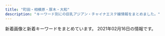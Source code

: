 ```yaml
---
title: "町田・相模原・厚木・大和"
description: "キーワード別にの巨乳アジアン・チャイナエステ嬢情報をまとめました。"
---
```


新着画像と新着キーワードをまとめています。
2021年02月16日の情報です。

<DmmAffiliateIns />
<KeywordTable
  shops={
    [
    {
        "img_links": [
            "https://est-fc.com/images/slider/02.jpg",
            "https://est-fc.com/images/slider/01.jpg",
            "https://est-fc.com/staffPhoto/s20210120200400.jpg",
            "https://est-fc.com/staffPhoto/b20201229185637.jpg",
            "https://est-fc.com/staffPhoto/b20210120200400.jpg",
            "https://est-fc.com/staffPhoto/s20210121164929.jpg",
            "https://est-fc.com/staffPhoto/s20210114223251.jpg",
            "https://est-fc.com/js/sliderLine/slide_next.png",
            "https://est-fc.com/staffPhoto/b20210114223251.jpg",
            "https://est-fc.com/staffPhoto/b20201229174501.jpg",
            "https://est-fc.com/uploadfiles/Image/campaignEstFcCom.jpg",
            "https://est-fc.com/staffPhoto/b20210201190332.jpg",
            "https://est-fc.com/staffPhoto/s20201229185637.jpg",
            "https://est-fc.com/staffPhoto/b20210121164929.jpg",
            "https://est-fc.com/js/sliderLine/slide_prev.png",
            "https://est-fc.com/staffPhoto/s20210201190332.jpg",
            "https://est-fc.com/staffPhoto/s20201229174501.jpg"
        ],
        "keywords": {
            "\u80f8": 4,
            "C": 6,
            "D": 4,
            "86": 4,
            "E": 4,
            "84": 2
        },
        "url": "https://est-fc.com/",
        "station": "JR\u753a\u7530\u99c5\u5317\u53e3",
        "name": "FIRST CLASS"
    },
    {
        "station": "\u672c\u539a\u6728\u99c5\u6771\u53e3",
        "name": "\u30d4\u30e5\u30a2\u30cf\u30fc\u30c8",
        "img_links": [
            "http://www.crossi.xyz/uploads/200706/1-200F613453VR.jpg",
            "http://www.crossi.xyz/uploads/191217/1-19121F95I5240.jpg",
            "http://www.crossi.xyz/uploads/201202/1-201202124950B1.jpg",
            "http://www.crossi.xyz/uploads/201102/1-201102150J3926.jpg",
            "http://www.crossi.xyz/uploads/allimg/180731/1-1PI1145244194.jpg",
            "http://www.crossi.xyz/uploads/201202/1-201202124933147.jpg",
            "http://www.crossi.xyz/uploads/210111/1-210111143025433.jpg",
            "http://www.crossi.xyz/uploads/191106/1-191106100051532.jpg",
            "http://www.crossi.xyz/templets/default/picture/staff_t.jpg",
            "http://www.crossi.xyz/uploads/201127/1-20112G53913193.jpg",
            "http://www.crossi.xyz/uploads/200403/1-200403124533327.jpg",
            "http://www.crossi.xyz/uploads/210111/1-2101111429551G.jpg",
            "http://www.crossi.xyz/uploads/201228/1-20122Q41943338.jpg",
            "http://www.crossi.xyz/uploads/190920/1-1Z920134U1939.jpg",
            "http://www.crossi.xyz/uploads/190925/1-1Z925145924H3.jpg",
            "http://www.crossi.xyz/uploads/200529/1-2005291A543193.jpg",
            "http://www.crossi.xyz/uploads/190920/1-1Z920134SY60.jpg",
            "http://www.crossi.xyz/uploads/201127/1-20112G53930U0.jpg",
            "http://www.crossi.xyz/uploads/200612/1-200612160S0B8.jpg",
            "http://www.crossi.xyz/templets/default/picture/interior_t.jpg",
            "http://www.crossi.xyz/uploads/200403/1-200403124524956.jpg",
            "http://www.crossi.xyz/uploads/180905/1-1PZ515095RN.jpg",
            "http://www.crossi.xyz/uploads/201228/1-20122Q4191LP.jpg",
            "http://www.crossi.xyz/templets/default/picture/tt.jpg",
            "http://www.crossi.xyz/uploads/180906/1-1PZ60934021N.jpg",
            "http://www.crossi.xyz/templets/default/picture/int1.png",
            "http://www.crossi.xyz/uploads/200612/1-200612160U52W.jpg",
            "http://www.crossi.xyz/templets/default/picture/news.jpg",
            "http://www.crossi.xyz/uploads/200706/1-200F6134600642.jpg",
            "http://www.crossi.xyz/uploads/200907/1-200ZG41P4318.jpg",
            "http://www.crossi.xyz/uploads/200529/1-2005291A551629.jpg",
            "http://www.crossi.xyz/uploads/200907/1-200ZG41K4546.jpg",
            "http://www.crossi.xyz/uploads/191217/1-19121F95615334.jpg",
            "http://www.crossi.xyz/uploads/201102/1-201102150K9453.jpg",
            "http://www.crossi.xyz/uploads/191016/1-191016134K2213.jpg",
            "http://www.crossi.xyz/uploads/190920/1-1Z920134ZW29.jpg",
            "http://www.crossi.xyz/uploads/allimg/180801/1-1PP1091925J2.jpg",
            "http://www.crossi.xyz/templets/default/picture/rec1.png",
            "http://www.crossi.xyz/uploads/191122/1-191122162430591.jpg",
            "http://www.crossi.xyz/uploads/190925/1-1Z9251500315P.jpg"
        ],
        "url": "http://www.crossi.xyz/",
        "keywords": {}
    },
    {
        "station": "\u5c0f\u7530\u6025\u76f8\u6a21\u539f\u99c5\u5357\u53e3",
        "url": "http://www.relax-fuwafuwa.cn/",
        "name": "\u3075\u308f\u3075\u308f",
        "img_links": [
            "http://www.relax-fuwafuwa.cn/Public/Reception/picture/staff1.jpg",
            "http://www.relax-fuwafuwa.cn/Public/Reception/picture/1.png",
            "http://www.relax-fuwafuwa.cn/Public/Reception/picture/2.png",
            "http://www.relax-fuwafuwa.cn/Public/Reception/picture/nei5.jpg",
            "http://www.relax-fuwafuwa.cn/Public/Reception/picture/top.png",
            "http://www.relax-fuwafuwa.cn/Public/Reception/picture/nei3.jpg",
            "http://www.relax-fuwafuwa.cn/Public/Reception/picture/news.png",
            "http://www.relax-fuwafuwa.cn/ueditor/php/upload/image/20171213/1513161912109916.jpg",
            "http://www.relax-fuwafuwa.cn/Public/Reception/picture/massage1.png",
            "http://www.relax-fuwafuwa.cn/Public/Reception/picture/s_massage.png",
            "http://www.relax-fuwafuwa.cn/Public/Reception/picture/s_staff.png",
            "http://www.relax-fuwafuwa.cn/Public/Reception/picture/nei_bj3.jpg",
            "http://www.relax-fuwafuwa.cn/ueditor/php/upload/image/20210209/1612841030527909.jpeg",
            "http://www.relax-fuwafuwa.cn/Public/Reception/picture/biaoti.jpg"
        ],
        "keywords": {
            "89": 1,
            "95": 1,
            "94": 1,
            "F": 1,
            "E": 1
        }
    },
    {
        "url": "http://www.smile-es.info/",
        "name": "\u3089\u304f\u3089\u304f",
        "station": "\u5927\u548c\u99c5\u5357\u53e3",
        "img_links": [
            "http://www.smile-es.info/img/pic/slide_1.jpg",
            "http://www.smile-es.info/staff/mika1.jpg",
            "http://www.smile-es.info/staff/nao.jpg",
            "http://www.smile-es.info/staff/riri1.jpg",
            "http://www.smile-es.info/img/pic/slide_2.jpg",
            "http://www.smile-es.info/staff/mika.jpg",
            "http://www.smile-es.info/staff/mio4.jpg",
            "http://www.smile-es.info/staff/mio3.jpg",
            "http://www.smile-es.info/img/pic/int1.jpg",
            "http://www.smile-es.info/staff/nao1.jpg",
            "http://www.smile-es.info/staff/mio1.jpg",
            "http://www.smile-es.info/img/pic/int4.jpg",
            "http://www.smile-es.info/staff/riri.jpg",
            "http://www.smile-es.info/staff/aya2.jpg",
            "http://www.smile-es.info/staff/nao2.jpg",
            "http://www.smile-es.info/staff/riri4.jpg",
            "http://www.smile-es.info/staff/nao3.jpg",
            "http://www.smile-es.info/staff/mio2.jpg",
            "http://www.smile-es.info/staff/zb.jpg",
            "http://www.smile-es.info/staff/riri2.jpg",
            "http://www.smile-es.info/staff/mika3.jpg",
            "http://www.smile-es.info/img/pic/int3.jpg",
            "http://www.smile-es.info/staff/aya4.jpg",
            "http://www.smile-es.info/staff/aya1.jpg",
            "http://www.smile-es.info/staff/aya3.jpg",
            "http://www.smile-es.info/img/pic/int2.jpg",
            "http://www.smile-es.info/staff/mika2.jpg",
            "http://www.smile-es.info/staff/aya.jpg",
            "http://www.smile-es.info/staff/mio.jpg",
            "http://www.smile-es.info/img/pic/rec.jpg",
            "http://www.smile-es.info/staff/riri3.jpg"
        ],
        "keywords": {
            "88": 2,
            "D": 2,
            "86": 1,
            "87": 1,
            "C": 1,
            "E": 1,
            "84": 1
        }
    },
    {
        "station": "\u4e2d\u592e\u6797\u9593\u99c5\u5317\u53e3",
        "img_links": [
            "http://www.reine.esjp.info/images/bj3.png",
            "http://www.reine.esjp.info/images/staff_line.png",
            "http://www.reine.esjp.info/files/003.jpg",
            "http://www.reine.esjp.info/files/001-02.jpg",
            "http://www.reine.esjp.info/files/002-02.jpg",
            "http://www.reine.esjp.info/images/shop/shop02.jpg",
            "http://www.reine.esjp.info/files/003-02.jpg",
            "http://www.reine.esjp.info/images/top.png",
            "http://www.reine.esjp.info/images/shop/shop04.jpg",
            "http://www.reine.esjp.info/files/004-02.jpg",
            "http://www.reine.esjp.info/images/link_line.png",
            "http://www.reine.esjp.info/images/girl-z2.jpg",
            "http://www.reine.esjp.info/images/shop/shop01.jpg",
            "http://www.reine.esjp.info/images/shop/shop03.jpg",
            "http://www.reine.esjp.info/images/girl-z1.jpg",
            "http://www.reine.esjp.info/files/004.jpg",
            "http://www.reine.esjp.info/files/002.jpg",
            "http://www.reine.esjp.info/images/information.png",
            "http://www.reine.esjp.info/images/mobile.png",
            "http://www.reine.esjp.info/images/top_sche.png",
            "http://www.reine.esjp.info/files/001.jpg"
        ],
        "name": "\u30ec\u30fc\u30cc",
        "url": "http://www.reine.esjp.info/",
        "keywords": {
            "87": 2,
            "D": 3,
            "C": 1,
            "88": 2
        }
    },
    {
        "name": "\u30a2\u30f3\u30ca",
        "img_links": [
            "https://assets.jp-navi.info/images/images/es-thumbnail.png",
            "https://file.jp-navi.info/17/8178/202101/2101201510034339.png",
            "https://anna.jpn.cm/photos/17/8178/202102/2021020908394780.jpg",
            "https://anna.jpn.cm/photos/17/8178/202101/21012112221c3c.jpeg",
            "https://anna.jpn.cm/photos/17/8178/202102/2021020908394744.jpg",
            "https://anna.jpn.cm/themes/anna/template/assets/images/sp_tel.png",
            "https://file.jp-navi.info/17/8178/202101/2101201510103120.png",
            "https://file.jp-navi.info/17/8178/202101/2101201510162g6.png",
            "https://file.jp-navi.info/17/8178/202101/210120151025n62.png",
            "https://anna.jpn.cm/photos/17/8178/202101/2101211223195b4.jpeg",
            "https://anna.jpn.cm/photos/17/8178/202101/21012112232g013.jpeg",
            "https://anna.jpn.cm/photos/17/8178/202101/21012112215642h.jpeg",
            "https://anna.jpn.cm/photos/17/8178/202101/21012112220r117.jpeg",
            "https://anna.jpn.cm/photos/17/8178/202101/2101211223346325.jpeg",
            "https://anna.jpn.cm/photos/17/8178/202102/2021020908394648.jpg"
        ],
        "url": "https://anna.jpn.cm/",
        "station": "JR\u76f8\u6a21\u539f\u99c5\u5357\u53e3",
        "keywords": {
            "84": 18,
            "86": 18,
            "89": 18,
            "D": 2,
            "E": 1
        }
    },
    {
        "station": "\u6d77\u8001\u540d\u99c5\u5357\u53e3",
        "url": "http://mrgurokisetsu.tokyo/",
        "keywords": {
            "85": 5,
            "C": 16,
            "D": 4,
            "88": 2
        },
        "img_links": [
            "http://mrgurokisetsu.tokyo/uploads/200828/1-200RP931222A.jpg",
            "http://mrgurokisetsu.tokyo/uploads/181218/1-1Q21R10649544.png",
            "http://mrgurokisetsu.tokyo/uploads/181218/1-1Q21R10G3C3.png",
            "http://mrgurokisetsu.tokyo/uploads/181219/1-1Q219153224547.jpg",
            "http://mrgurokisetsu.tokyo/images/top-sp.png",
            "http://mrgurokisetsu.tokyo/uploads/200828/1-200RP92124K5.jpg",
            "http://mrgurokisetsu.tokyo/uploads/200828/1-200RP92115101.jpg",
            "http://mrgurokisetsu.tokyo/uploads/181219/1-1Q2191A133208.jpg",
            "http://mrgurokisetsu.tokyo/uploads/200828/1-200RP92032509.jpg",
            "http://mrgurokisetsu.tokyo/uploads/201026/1-201026161220H2.jpg",
            "http://mrgurokisetsu.tokyo/uploads/200828/1-200RP92314957.jpg",
            "http://mrgurokisetsu.tokyo/uploads/181218/1-1Q21R106025N.png",
            "http://mrgurokisetsu.tokyo/uploads/181219/1-1Q21915324H06.jpg",
            "http://mrgurokisetsu.tokyo/uploads/200828/1-200RP92305117.jpg",
            "http://mrgurokisetsu.tokyo/uploads/200828/1-200RP9192Y24.jpg",
            "http://mrgurokisetsu.tokyo/images/end.png",
            "http://mrgurokisetsu.tokyo/uploads/181219/1-1Q2191A044L9.jpg",
            "http://mrgurokisetsu.tokyo/uploads/200828/1-200RP919363I.jpg",
            "http://mrgurokisetsu.tokyo/uploads/200828/1-200RP92022417.jpg",
            "http://mrgurokisetsu.tokyo/uploads/201114/1-201114140IG24.jpg",
            "http://mrgurokisetsu.tokyo/uploads/181218/1-1Q21R10626151.png",
            "http://mrgurokisetsu.tokyo/uploads/200828/1-200RP93113I1.jpg"
        ],
        "name": "MINA"
    },
    {
        "station": "\u5927\u548c\u99c5\u5357\u53e3",
        "name": "\u30d7\u30ec\u30b7\u30e3\u30b9",
        "url": "http://precious.estheya.com/",
        "img_links": [
            "http://precious.estheya.com/css/nav/nav-005.jpg",
            "http://precious.estheya.com/css/staff/staff01.png",
            "http://precious.estheya.com/css/staff/staff03-a.png",
            "http://precious.estheya.com/css/nav/nav-004.jpg",
            "http://precious.estheya.com/css/head02.jpg",
            "http://precious.estheya.com/css/nav/nav-006.jpg",
            "http://precious.estheya.com/css/osusume01.png",
            "http://precious.estheya.com/css/top02.jpg",
            "http://precious.estheya.com/css/top03.png",
            "http://precious.estheya.com/css/staff/staff02.png",
            "http://precious.estheya.com/css/staff/staff02-a.png",
            "http://precious.estheya.com/css/staff/staff03.png",
            "http://precious.estheya.com/css/nav/nav-001.jpg",
            "http://precious.estheya.com/css/nav/nav-003.jpg",
            "http://precious.estheya.com/css/nav/nav-002.jpg",
            "http://precious.estheya.com/css/staff/staff01-a.png",
            "http://precious.estheya.com/css/c01.png"
        ],
        "keywords": {
            "86": 1,
            "C": 1,
            "D": 2,
            "89": 2
        }
    },
    {
        "station": "\u76f8\u6a21\u5927\u91ce\u99c5\u5317\u53e3",
        "url": "http://www.talkabout.tokyo/",
        "keywords": {
            "94": 13,
            "F": 13
        },
        "name": "Madonna",
        "img_links": [
            "http://www.talkabout.tokyo/uploads/200818/1-200QQ24T5346.jpg",
            "http://www.talkabout.tokyo/uploads/200605/1-200605091605C6.jpg",
            "http://www.talkabout.tokyo/uploads/201019/1-20101ZZ35c62.jpg",
            "http://www.talkabout.tokyo/uploads/200818/1-200QQ24S5552.jpg",
            "http://www.talkabout.tokyo/uploads/201019/1-20101ZZ3305O.jpg",
            "http://www.talkabout.tokyo/uploads/200917/1-20091GI440257.jpg",
            "http://www.talkabout.tokyo/uploads/210112/1-2101121F230117.jpg",
            "http://www.talkabout.tokyo/picture/call.png",
            "http://www.talkabout.tokyo/picture/m-top003.jpg",
            "http://www.talkabout.tokyo/uploads/201020/1-20102013422C23.jpg",
            "http://www.talkabout.tokyo/uploads/200605/1-200605091Q1F0.jpg",
            "http://www.talkabout.tokyo/uploads/201020/1-20102013531a57.jpg",
            "http://www.talkabout.tokyo/picture/m-head01.jpg",
            "http://www.talkabout.tokyo/css/m-top04.jpg",
            "http://www.talkabout.tokyo/uploads/200605/1-200605091K4J3.jpg",
            "http://www.talkabout.tokyo/picture/m-top004.jpg",
            "http://www.talkabout.tokyo/uploads/210112/1-210112163521218.jpg",
            "http://www.talkabout.tokyo/uploads/200605/1-200605091635J5.jpg"
        ]
    },
    {
        "station": "\u5927\u548c\u99c5\u5317\u53e3",
        "name": "\u723d\u5feb",
        "keywords": {},
        "url": "http://soukai55.com/",
        "img_links": [
            "http://soukai55.com/images/staff_image/staff_05.jpg",
            "http://soukai55.com/images/staff_image/staff_01.jpg",
            "http://soukai55.com/images/home/indnx_qr.jpg",
            "http://soukai55.com/images/gallery/gallery_4.jpg",
            "http://soukai55.com/images/flash_b.jpg",
            "http://soukai55.com/images/top/top_01.jpg",
            "http://soukai55.com/images/gallery/gallery_b.jpg",
            "http://soukai55.com/images/home/indnx_sale.png",
            "http://soukai55.com/images/gallery/gallery_a.jpg",
            "http://soukai55.com/images/index_btm.jpg",
            "http://soukai55.com/images/home/indnx_phone.jpg",
            "http://soukai55.com/images/home/top.jpg",
            "http://soukai55.com/images/staff_image/staff_02.jpg",
            "http://soukai55.com/images/gallery/gallery_3.jpg",
            "http://soukai55.com/images/top/top_05.jpg",
            "http://soukai55.com/images/top/top_08.png",
            "http://soukai55.com/images/gallery/gallery_c.jpg",
            "http://soukai55.com/images/home/indnx_re.jpg",
            "http://soukai55.com/images/gallery/gallery_2.jpg",
            "http://soukai55.com/images/staff_image/staff_04.jpg",
            "http://soukai55.com/images/top/top_04.jpg",
            "http://soukai55.com/images/gallery/gallery_d.jpg",
            "http://soukai55.com/images/top/top_06.jpg",
            "http://soukai55.com/images/top/top_03.jpg",
            "http://soukai55.com/images/staff_image/staff_03.jpg",
            "http://soukai55.com/images/gallery/gallery_1.jpg",
            "http://soukai55.com/images/top/top_02.jpg",
            "http://soukai55.com/images/flash_a.jpg"
        ]
    },
    {
        "img_links": [
            "http://cdn.simplesite.com/i/50/bb/282882359341136720/i282882364654788695._szw1280h1280_.jpg",
            "http://cdn.simplesite.com/i/50/bb/282882359341136720/i282882364654166233._szw1280h1280_.jpg",
            "http://cdn.simplesite.com/i/50/bb/282882359341136720/i282882364655221062._szw1280h1280_.jpg",
            "http://cdn.simplesite.com/i/50/bb/282882359341136720/i282882364654259998._szw1280h1280_.jpg",
            "http://cdn.simplesite.com/i/50/bb/282882359341136720/i282882364654262982._szw1280h1280_.jpg",
            "http://cdn.simplesite.com/i/50/bb/282882359341136720/i282882364655328081._szw1280h1280_.jpg",
            "http://cdn.simplesite.com/i/50/bb/282882359341136720/i282882364654610909._szw1280h1280_.jpg",
            "http://cdn.simplesite.com/i/50/bb/282882359341136720/i282882364655327884._szw1280h1280_.jpg",
            "http://cdn.simplesite.com/i/50/bb/282882359341136720/i282882364654804018._szw1280h1280_.jpg"
        ],
        "keywords": {},
        "name": "7F Mermaid \u30a8\u30b9\u30c6",
        "station": "JR\u76f8\u6a21\u539f\u99c5\u5357\u53e3",
        "url": "http://mermaidbluesea.simplesite.com/"
    },
    {
        "keywords": {
            "90": 6,
            "E": 1,
            "83": 2,
            "82": 3,
            "88": 2,
            "C": 4,
            "D": 11,
            "87": 2,
            "86": 1
        },
        "name": "COCOCHI",
        "station": "JR\u6df5\u91ce\u8fba\u99c5\u5317\u53e3",
        "img_links": [
            "http://in-esthe.com/cocochi/imge/p-1.jpg",
            "http://in-esthe.com/cocochi/imge/p-16.jpg",
            "http://in-esthe.com/cocochi/imge/p-4.jpg",
            "http://in-esthe.com/cocochi/imge/s1.png",
            "http://in-esthe.com/cocochi/imge/p-9.jpg",
            "http://in-esthe.com/cocochi/imge/p-15.jpg",
            "http://in-esthe.com/cocochi/imge/p-5.jpg",
            "http://in-esthe.com/cocochi/imge/interior_t.jpg",
            "http://in-esthe.com/cocochi/imge/p-18.jpg",
            "http://in-esthe.com/cocochi/imge/p-6.jpg",
            "http://in-esthe.com/cocochi/imge/p-14.jpg",
            "http://in-esthe.com/cocochi/imge/p-10.jpg",
            "http://in-esthe.com/cocochi/imge/p-19.jpg",
            "http://in-esthe.com/cocochi/imge/p-2.jpg",
            "http://in-esthe.com/cocochi/imge/p-13.jpg",
            "http://in-esthe.com/cocochi/imge/int2.png",
            "http://in-esthe.com/cocochi/imge/tel.jpg",
            "http://in-esthe.com/cocochi/imge/s0.png",
            "http://in-esthe.com/cocochi/imge/sys.png",
            "http://in-esthe.com/cocochi/imge/p-3.jpg",
            "http://in-esthe.com/cocochi/imge/ta.jpg",
            "http://in-esthe.com/cocochi/imge/staff_t.jpg",
            "http://in-esthe.com/cocochi/imge/p-12.jpg",
            "http://in-esthe.com/cocochi/imge/botton.jpg",
            "http://in-esthe.com/cocochi/imge/p-20.jpg"
        ],
        "url": "http://in-esthe.com/cocochi/"
    },
    {
        "url": "http://esthe-relax.info/",
        "name": "\u3072\u307e\u308f\u308a",
        "keywords": {},
        "station": "\u5357\u6797\u9593\u99c5\u897f\u53e3",
        "img_links": [
            "http://esthe-relax.info/img/room/photo03.jpg",
            "http://esthe-relax.info/girl/4.jpg",
            "http://esthe-relax.info/img/room/photo01.jpg",
            "http://esthe-relax.info/img/rec_headimg.jpg",
            "http://esthe-relax.info/img/faq_headimg.jpg",
            "http://esthe-relax.info/topics/img/27-1.jpg",
            "http://esthe-relax.info/topics/img/28-1.jpg",
            "http://esthe-relax.info/girl/2.jpg",
            "http://esthe-relax.info/img/staff_headimg.jpg",
            "http://esthe-relax.info/img/tel.png",
            "http://esthe-relax.info/img/room/photo04.jpg",
            "http://esthe-relax.info/img/footer_tel.png",
            "http://esthe-relax.info/img/link_headimg.jpg",
            "http://esthe-relax.info/girl/4_1.jpg",
            "http://esthe-relax.info/img/head_img01.jpg",
            "http://esthe-relax.info/img/room/photo02.jpg",
            "http://esthe-relax.info/girl/3.jpg",
            "http://esthe-relax.info/girl/1.jpg",
            "http://esthe-relax.info/img/qr.png"
        ]
    },
    {
        "url": "http://www.kawaii.maesjp.com/",
        "img_links": [
            "http://www.kawaii.maesjp.com/images/osusume01.png",
            "http://www.kawaii.maesjp.com/photo_news/upimg/6446160014f9599f04_1.jpg",
            "http://www.kawaii.maesjp.com/files/008.jpg",
            "http://www.kawaii.maesjp.com/images/nav-004.png",
            "http://www.kawaii.maesjp.com/images/nav-005.png",
            "http://www.kawaii.maesjp.com/images/nav-002.png",
            "http://www.kawaii.maesjp.com/images/nav-001.png",
            "http://www.kawaii.maesjp.com/files/004.jpg",
            "http://www.kawaii.maesjp.com/images/tel.png",
            "http://www.kawaii.maesjp.com/files/007.jpg",
            "http://www.kawaii.maesjp.com/files/006.jpg",
            "http://www.kawaii.maesjp.com/images/nav-006.png",
            "http://www.kawaii.maesjp.com/images/top003.png",
            "http://www.kawaii.maesjp.com/images/top01.png",
            "http://www.kawaii.maesjp.com/images/nav-003.png",
            "http://www.kawaii.maesjp.com/images/top02-left.png"
        ],
        "name": "Candy Girl",
        "keywords": {},
        "station": "JR\u76f8\u6a21\u539f\u99c5\u5357\u53e3"
    },
    {
        "url": "https://latis.ests.jp/",
        "img_links": [
            "https://latis.ests.jp/photos/sites/147/2020/10/2020102803070556.jpg",
            "https://latis.ests.jp/photos/sites/147/2020/10/2020102803071223.jpg",
            "https://latis.ests.jp/images/s2.jpg",
            "https://latis.ests.jp/images/s_link.jpg",
            "https://latis.ests.jp/images/mobile.jpg",
            "https://latis.ests.jp/images/s_staff.jpg",
            "https://latis.ests.jp/images/s1.jpg",
            "https://latis.ests.jp/photos/sites/147/2020/10/2020102803071677.jpg",
            "https://latis.ests.jp/images/top.png",
            "https://latis.ests.jp/images/s_face.jpg",
            "https://latis.ests.jp/photos/sites/147/2020/10/2020102803370790.jpg",
            "https://latis.ests.jp/images/s_pick.jpg",
            "https://latis.ests.jp/images/s_news.jpg",
            "https://latis.ests.jp/images/xin.jpg"
        ],
        "name": "Latis \u30e9\u30c6\u30a3\u30b9",
        "station": "JR\u76f8\u6a21\u539f\u99c5\u5357\u53e3",
        "keywords": {
            "86": 32,
            "C": 19
        }
    },
    {
        "name": "\u30cb\u30e3\u30fc\u30cb\u30e3",
        "keywords": {
            "91": 4,
            "87": 4,
            "D": 16,
            "E": 4,
            "86": 4,
            "88": 8
        },
        "img_links": [
            "http://www.nyanya.mesthe.com/images/slider-img001.jpg",
            "http://www.nyanya.mesthe.com/images/m6.jpg",
            "http://www.nyanya.mesthe.com/images/m4.jpg",
            "http://www.nyanya.mesthe.com/files/001.jpg",
            "http://www.nyanya.mesthe.com/images/m1.jpg",
            "http://www.nyanya.mesthe.com/images/slider-img002.jpg",
            "http://www.nyanya.mesthe.com/files/007.jpg",
            "http://www.nyanya.mesthe.com/files/002.jpg",
            "http://www.nyanya.mesthe.com/files/003.jpg",
            "http://www.nyanya.mesthe.com/files/004.jpg",
            "http://www.nyanya.mesthe.com/images/m3.jpg",
            "http://www.nyanya.mesthe.com/images/m2.jpg"
        ],
        "url": "http://www.nyanya.mesthe.com/",
        "station": "\u672c\u539a\u6728\u99c5\u5317\u53e3"
    },
    {
        "url": "http://www.club.masg.info/",
        "img_links": [
            "http://www.club.masg.info/images/icon_tel.png",
            "http://www.club.masg.info/images/end-info.png",
            "http://www.club.masg.info/files/005.jpg",
            "http://www.club.masg.info/images/icon_info.png",
            "http://www.club.masg.info/files/002.jpg",
            "http://www.club.masg.info/images/mainImg_sub.jpg",
            "http://www.club.masg.info/images/icon_concept.png",
            "http://www.club.masg.info/common/images/photo01.jpg",
            "http://www.club.masg.info/files/001.jpg",
            "http://www.club.masg.info/files/003.jpg",
            "http://www.club.masg.info/common/images/photo02.jpg",
            "http://www.club.masg.info/images/icon_top.png",
            "http://www.club.masg.info/images/icon_staff.png",
            "http://www.club.masg.info/common/images/photo03.jpg",
            "http://www.club.masg.info/images/btn2.png"
        ],
        "keywords": {
            "87": 3,
            "D": 4,
            "86": 1
        },
        "name": "\u7f8e\u4eba\u30af\u30e9\u30d6",
        "station": "JR\u76f8\u6a21\u539f\u99c5\u5357\u53e3"
    },
    {
        "img_links": [
            "http://shizukachan.work/picture/s_staff.png",
            "http://shizukachan.work/picture/news_bj1.jpg",
            "http://shizukachan.work/uploads/201218/1-20121Q55235W4.jpg",
            "http://shizukachan.work/picture/ac2.jpg",
            "http://shizukachan.work/picture/ac1.jpg",
            "http://shizukachan.work/uploads/201116/1-2011161311591A.jpg",
            "http://shizukachan.work/uploads/201218/1-20121Q55311a8.jpg",
            "http://shizukachan.work/uploads/210113/1-2101130Z012A0.jpg",
            "http://shizukachan.work/uploads/201116/1-20111613123G45.jpg",
            "http://shizukachan.work/picture/info.jpg",
            "http://shizukachan.work/uploads/210104/1-2101041HQ5144.jpg",
            "http://shizukachan.work/picture/s1.jpg",
            "http://shizukachan.work/picture/s3.jpg",
            "http://shizukachan.work/uploads/210113/1-2101130Z003120.jpg",
            "http://shizukachan.work/uploads/201218/1-20121Q55215214.jpg",
            "http://shizukachan.work/uploads/201116/1-201116131245247.jpg",
            "http://shizukachan.work/picture/news_bj3.jpg",
            "http://shizukachan.work/picture/s_news.jpg",
            "http://shizukachan.work/uploads/210113/1-2101130U955E4.jpg",
            "http://shizukachan.work/picture/top.jpg"
        ],
        "keywords": {
            "89": 8,
            "E": 9
        },
        "url": "http://shizukachan.work/",
        "station": "\u672c\u539a\u6728\u99c5\u5317\u53e3",
        "name": "\u3057\u305a\u304b\u3061\u3083\u3093"
    },
    {
        "station": "JR\u6df5\u91ce\u8fba\u99c5\u5317\u53e3",
        "img_links": [
            "http://esthe-relax.tokyo/images/cg01.jpg",
            "http://esthe-relax.tokyo/images/news.png",
            "http://esthe-relax.tokyo/images/cg08.jpg",
            "http://esthe-relax.tokyo/images/evetop.png",
            "http://esthe-relax.tokyo/images/staff_s.png",
            "http://esthe-relax.tokyo/images/rec.png",
            "http://esthe-relax.tokyo/images/top.png",
            "http://esthe-relax.tokyo/images/cg05.jpg",
            "http://esthe-relax.tokyo/images/cg07.jpg",
            "http://esthe-relax.tokyo/link/menlog.jpg",
            "http://esthe-relax.tokyo/images/precau.png",
            "http://esthe-relax.tokyo/images/cg04.jpg",
            "http://esthe-relax.tokyo/images/sruru.jpg",
            "http://esthe-relax.tokyo/images/cg03.jpg",
            "http://esthe-relax.tokyo/images/cg02.jpg"
        ],
        "name": "Fairy \uff5e\u30d5\u30a7\u30a2\u30ea\u30fc\uff5e",
        "url": "http://esthe-relax.tokyo/",
        "keywords": {
            "D": 5,
            "E": 2,
            "86": 7
        }
    },
    {
        "name": "AGEHA \uff5e\u30a2\u30b2\u30cf\uff5e",
        "url": "http://shegege.site/",
        "station": "\u672c\u539a\u6728\u99c5\u5317\u53e3",
        "img_links": [
            "http://shegege.site/uploads/201224/1-20122412301I25.jpg",
            "http://shegege.site/uploads/allimg/200711/1-200G1103624.jpg",
            "http://shegege.site/uploads/200325/1-200325131632G7.jpg",
            "http://shegege.site/uploads/210114/1-210114150150196.jpg",
            "http://shegege.site/uploads/200619/1-200619150304G2.jpg",
            "http://shegege.site/img/nav-001.png",
            "http://shegege.site/img/nav-005.png",
            "http://shegege.site/uploads/201128/1-20112Q01145319.jpg",
            "http://shegege.site/uploads/210203/1-210203153P1C9.jpg",
            "http://shegege.site/uploads/191107/1-19110G5523cb.jpg",
            "http://shegege.site/img/nav-003.png",
            "http://shegege.site/img/nav-004.png",
            "http://shegege.site/img/nav-002.png",
            "http://shegege.site/uploads/201218/1-20121Q25123912.jpg",
            "http://shegege.site/uploads/190909/1-1ZZ9151421512.jpg",
            "http://shegege.site/uploads/200520/1-2005200S91a39.jpg",
            "http://shegege.site/uploads/200602/1-20060211364K04.jpg",
            "http://shegege.site/img/tel.png",
            "http://shegege.site/uploads/210212/1-2102120S11Kb.jpg",
            "http://shegege.site/uploads/200711/1-200G11036344J.jpg",
            "http://shegege.site/img/nav-006.png"
        ],
        "keywords": {
            "G": 1,
            "D": 12,
            "89": 1,
            "86": 9,
            "88": 3
        }
    },
    {
        "url": "http://www.pentohausu.xyz/",
        "name": "\u30da\u30f3\u30c8\u30cf\u30a6\u30b9",
        "img_links": [
            "http://www.pentohausu.xyz/images/lanmu-t-st.jpg",
            "http://www.pentohausu.xyz/images/shop/5.jpg",
            "http://www.pentohausu.xyz/images/index-rin_04.jpg",
            "http://www.pentohausu.xyz/images/nav/nav-t-job.jpg",
            "http://www.pentohausu.xyz/images/sys.png",
            "http://www.yozakura-aroma.xyz/images/staff/2.jpg",
            "http://www.pentohausu.xyz/images/nav/nav-t-sys.jpg",
            "http://www.pentohausu.xyz/images/staff/1/8.jpg",
            "http://www.pentohausu.xyz/images/index-rin_02.jpg",
            "http://www.pentohausu.xyz/images/shop/6.jpg",
            "http://www.pentohausu.xyz/images/staff/1/sayuri.jpg",
            "http://www.pentohausu.xyz/images/index-rin_14.jpg",
            "http://www.pentohausu.xyz/images/index-rin_20.jpg",
            "http://www.pentohausu.xyz/images/lanmu-t-st2.jpg",
            "http://www.pentohausu.xyz/images/staff/1/7.jpg",
            "http://www.pentohausu.xyz/images/staff/1/mie.png",
            "http://www.pentohausu.xyz/images/staff/1/aya.jpg",
            "http://www.pentohausu.xyz/images/staff/1/4.jpg"
        ],
        "keywords": {},
        "station": "\u76f8\u6b66\u53f0\u524d\u99c5\u5317\u53e3"
    },
    {
        "url": "http://www.esperana.xyz/",
        "keywords": {},
        "station": "\u5927\u548c\u99c5\u5357\u53e3",
        "name": "\u30a8\u30b9\u30da\u30e9\u30f3\u30b5",
        "img_links": [
            "http://www.esperana.xyz/images/index_05.png",
            "http://www.esperana.xyz/staff/4.jpg",
            "http://www.esperana.xyz/images/staff_08.png",
            "http://www.esperana.xyz/images/index_07.png",
            "http://www.esperana.xyz/staff/3.jpg",
            "http://www.esperana.xyz/staff/1.jpg",
            "http://www.esperana.xyz/images/index_06.png",
            "http://www.esperana.xyz/images/index_10.png",
            "http://www.esperana.xyz/images/index_08.png",
            "http://www.esperana.xyz/staff/junbi.jpg",
            "http://www.esperana.xyz/images/index_12.png",
            "http://www.esperana.xyz/images/index_04.png"
        ]
    },
    {
        "station": "\u4e2d\u592e\u6797\u9593\u99c5\u5317\u53e3",
        "keywords": {
            "C": 1,
            "D": 2,
            "89": 1,
            "88": 1,
            "86": 1
        },
        "img_links": [
            "http://rose.rankuens.com/css/tel04.png",
            "http://rose.rankuens.com/css/nav/nav-003.png",
            "http://rose.rankuens.com/css/nav/nav-004.png",
            "http://rose.rankuens.com/css/tel.png",
            "http://rose.rankuens.com/css/nav/nav-006.png",
            "http://rose.rankuens.com/css/staff/staff01.jpg",
            "http://rose.rankuens.com/css/staff/staff02.jpg",
            "http://rose.rankuens.com/css/head-change.jpg",
            "http://rose.rankuens.com/css/nav/nav-005.png",
            "http://rose.rankuens.com/css/nav/nav-001.png",
            "http://rose.rankuens.com/css/osusume03.jpg",
            "http://rose.rankuens.com/css/top03.jpg",
            "http://rose.rankuens.com/css/staff/staff03.jpg",
            "http://rose.rankuens.com/css/nav/nav-002.png"
        ],
        "url": "http://rose.rankuens.com/",
        "name": "Rose mary \uff5e\u30ed\u30fc\u30ba\u30de\u30ea\u30fc\uff5e"
    },
    {
        "url": "http://yasuragi.tyo.ac/",
        "keywords": {
            "86": 10,
            "C": 12,
            "D": 20,
            "87": 10
        },
        "station": "\u5c0f\u7530\u6025\u7dda\u753a\u7530\u99c5\u897f\u53e3",
        "name": "\u3084\u3059\u3089\u304e",
        "img_links": [
            "http://yasuragi.tyo.ac/images/s_staff.png",
            "http://yasuragi.tyo.ac/photos/sites/55/2019/12/2019121604403165.jpg",
            "http://yasuragi.tyo.ac/images/mobile.jpg",
            "http://yasuragi.tyo.ac/images/room4.jpg",
            "http://yasuragi.tyo.ac/images/room1.jpg",
            "http://yasuragi.tyo.ac/images/news_bj1.png",
            "http://yasuragi.tyo.ac/images/room2.jpg",
            "http://yasuragi.tyo.ac/photos/sites/55/2019/12/2019121604403829.jpg",
            "http://yasuragi.tyo.ac/images/s3.jpg",
            "http://yasuragi.tyo.ac/images/end.jpg",
            "http://yasuragi.tyo.ac/images/s_link.png",
            "http://yasuragi.tyo.ac/photos/sites/55/2021/01/2021012006485092.jpg",
            "http://yasuragi.tyo.ac/images/s_news.png",
            "http://yasuragi.tyo.ac/images/news_bj3.png",
            "http://yasuragi.tyo.ac/images/room3.jpg",
            "http://yasuragi.tyo.ac/photos/sites/55/2019/12/2019121604403490.jpg",
            "http://yasuragi.tyo.ac/images/top.jpg"
        ]
    },
    {
        "img_links": [],
        "keywords": {},
        "station": "\u4e2d\u592e\u6797\u9593\u99c5\u897f\u53e3",
        "url": "https://saran.sosoxo.com/",
        "name": "\u30b5\u30e9\u30f3"
    },
    {
        "keywords": {
            "86": 4,
            "D": 5,
            "C": 1,
            "85": 3
        },
        "url": "http://sh-yuka.work/",
        "station": "\u4e2d\u592e\u6797\u9593\u99c5\u897f\u53e3",
        "img_links": [
            "http://sh-yuka.work/templets/default/picture/504339_f7143674e10f4748b569cd7df1c9af02_mv2.png",
            "http://sh-yuka.work/uploads/200721/1-200H1105351319.jpg",
            "http://sh-yuka.work/uploads/200108/1-20010QQ625439.jpg",
            "http://sh-yuka.work/templets/default/picture/504339_f7143674e10f4748b569cd7df1c9af02_mv2(1).png",
            "http://sh-yuka.work/templets/default/picture/504339_21227f8954fd409581482fb167a52224_mv2.png",
            "http://sh-yuka.work/uploads/200728/1-200HQF02J29.jpg",
            "http://sh-yuka.work/templets/default/picture/504339_53f4914fb1244a5581c45fbe8fe05e15_mv2_d_2835_2953_s_4_2.png",
            "http://sh-yuka.work/templets/default/picture/504339_6ac3d0c415404d4caea8f7806efc469e_mv2.png",
            "http://sh-yuka.work/uploads/200930/1-200930103059A0.jpg",
            "http://sh-yuka.work/templets/default/picture/504339_81364141ef784efdac0337206b586e85_mv2.png",
            "http://sh-yuka.work/templets/default/picture/504339_c3603a5d59b54b2793cbf3fbd516de13_mv2.png",
            "http://sh-yuka.work/templets/default/picture/504339_7b83b5f415b04665924c4c26f4c5cd27_mv2_d_4812_2043_s_2.png",
            "http://sh-yuka.work/uploads/200108/1-20010QQ532137.jpg",
            "http://sh-yuka.work/uploads/190717/1-1ZGG5544L32.jpg",
            "http://sh-yuka.work/uploads/200706/1-200F614263ab.jpg",
            "http://sh-yuka.work/uploads/210127/1-21012G32SV48.jpg",
            "http://sh-yuka.work/templets/default/picture/504339_24789f5562fa4f088be0b1134410514e_mv2.png",
            "http://sh-yuka.work/templets/default/picture/504339_9d7e65f16b2c4ad8932aacf9b075d81f_mv2_d_4724_7087_s_4_2.png",
            "http://sh-yuka.work/templets/default/picture/504339_d693404efae04362b04d73de913d8851_mv2_d_2084_2084_s_2.png",
            "http://sh-yuka.work/uploads/201218/1-20121Q1033GH.jpg",
            "http://sh-yuka.work/uploads/200629/1-200629151R5E6.jpg",
            "http://sh-yuka.work/uploads/190929/1-1Z929192K4454.jpg",
            "http://sh-yuka.work/templets/default/picture/504339_7e953fa3f1dd41aea09a25d07159362b_mv2.png",
            "http://sh-yuka.work/uploads/210120/1-21012009301MY.jpg",
            "http://sh-yuka.work/templets/default/picture/504339_7edd816c8a6a4b8dafc32c0979bee964_mv2_d_2480_3508_s_4_2.png",
            "http://sh-yuka.work/uploads/200108/1-20010QQI61H.jpg",
            "http://sh-yuka.work/uploads/200714/1-200G409461R02.jpg",
            "http://sh-yuka.work/uploads/190717/1-1ZGG5550JX.jpg",
            "http://sh-yuka.work/templets/default/picture/504339_80887437d74b4abab793825cf10fcfba_mv2_d_2586_2860_s_4_2.png",
            "http://sh-yuka.work/uploads/201008/1-20100P93R4V3.jpg",
            "http://sh-yuka.work/templets/default/picture/504339_042c5bafc5f34692af2ee5e33bdba1e7_mv2.png",
            "http://sh-yuka.work/templets/default/picture/close.png",
            "http://sh-yuka.work/templets/default/picture/504339_60927e81bc2741dd89c63cce2eeb277d_mv2.png",
            "http://sh-yuka.work/templets/default/picture/504339_9994463d0234418bb05113314e8f9a17_mv2_d_4724_7369_s_4_2.png"
        ],
        "name": "\u3086\u304b"
    },
    {
        "station": "\u5927\u548c\u99c5\u5357\u53e3",
        "img_links": [
            "http://massage-est.info/images/head.jpg",
            "http://massage-est.info/images/cg10.jpg",
            "http://massage-est.info/images/cg02.jpg",
            "http://massage-est.info/images/cg01.jpg",
            "http://massage-est.info/images/fla.jpg",
            "http://massage-est.info/images/cg05.jpg",
            "http://massage-est.info/images/cg09.jpg",
            "http://massage-est.info/images/cg11.jpg",
            "http://massage-est.info/images/no.png",
            "http://massage-est.info/images/cg04.jpg",
            "http://massage-est.info/images/cg07.jpg",
            "http://massage-est.info/images/cg03.jpg",
            "http://massage-est.info/images/cg08.jpg"
        ],
        "name": "\u685c\u6843-\u3055\u304f\u3089\u3093\u307c-",
        "url": "http://massage-est.info/",
        "keywords": {}
    },
    {
        "img_links": [
            "http://www.k-koen.work/images/sm.jpg",
            "http://www.k-koen.work/sp/images/tel.jpg",
            "http://www.k-koen.work/staff/yuyu.jpg",
            "http://www.k-koen.work/staff/lala.jpg",
            "http://www.k-koen.work/sp/images/int1.jpg",
            "http://www.k-koen.work/sp/staff/kaori.jpg",
            "http://www.k-koen.work/sp/img/emi1.jpg",
            "http://www.k-koen.work/sp/menu/interior.png",
            "http://www.k-koen.work/images/int2.png",
            "http://www.k-koen.work/sp/images/koko_200x40.png",
            "http://www.k-koen.work/sp/staff/lala.jpg",
            "http://www.k-koen.work/img/kaori1.jpg",
            "http://www.k-koen.work/img/lala2.jpg",
            "http://www.k-koen.work/img/risa1.jpg",
            "http://www.k-koen.work/staff/ai.jpg",
            "http://www.k-koen.work/images/staff_t.jpg",
            "http://www.k-koen.work/sp/images/interior_t.jpg",
            "http://www.k-koen.work/images/right.png",
            "http://www.k-koen.work/images/time.jpg",
            "http://www.k-koen.work/sp/images/int2.jpg",
            "http://www.k-koen.work/sp/images/rec.jpg",
            "http://www.k-koen.work/sp/images/sys1.jpg",
            "http://www.k-koen.work/img/ai1.jpg",
            "http://www.k-koen.work/sp/img/ai1.jpg",
            "http://www.k-koen.work/sp/images/sys2.jpg",
            "http://www.k-koen.work/sp/img/risa1.jpg",
            "http://www.k-koen.work/sp/images/footer.png",
            "http://www.k-koen.work/images/menu/staff.png",
            "http://www.k-koen.work/sp/img/lala1.jpg",
            "http://www.k-koen.work/sp/images/bg.png",
            "http://www.k-koen.work/images/sys2.png",
            "http://www.k-koen.work/sp/img/yuyu1.jpg",
            "http://www.k-koen.work/img/lala1.jpg",
            "http://www.k-koen.work/images/tel.png",
            "http://www.k-koen.work/images/news.jpg",
            "http://www.k-koen.work/images/int1.jpg",
            "http://www.k-koen.work/sp/menu/staff.png",
            "http://www.k-koen.work/img/yuyu1.jpg",
            "http://www.k-koen.work/sp/img/maya1.jpg",
            "http://www.k-koen.work/sp/images/ac1.jpg",
            "http://www.k-koen.work/staff/risa.jpg",
            "http://www.k-koen.work/images/sys1.jpg",
            "http://www.k-koen.work/sp/staff/maya.jpg",
            "http://www.k-koen.work/sp/staff/emi.jpg",
            "http://www.k-koen.work/images/interior_t.jpg",
            "http://www.k-koen.work/sp/img/kaori1.jpg",
            "http://www.k-koen.work/staff/maya.jpg",
            "http://www.k-koen.work/sp/staff/yuyu.jpg",
            "http://www.k-koen.work/img/emi1.jpg",
            "http://www.k-koen.work/staff/emi.jpg",
            "http://www.k-koen.work/sp/img/lala2.jpg",
            "http://www.k-koen.work/sp/staff/koko.jpg",
            "http://www.k-koen.work/staff/kaori.jpg",
            "http://www.k-koen.work/images/menu/top.png",
            "http://www.k-koen.work/sp/images/head.jpg",
            "http://www.k-koen.work/sp/menu/top.png",
            "http://www.k-koen.work/sp/staff/risa.jpg",
            "http://www.k-koen.work/sp/img/koko1.jpg",
            "http://www.k-koen.work/sp/staff/ai.jpg",
            "http://www.k-koen.work/images/rec.jpg",
            "http://www.k-koen.work/sp/images/topgirl.jpg",
            "http://www.k-koen.work/sp/images/newsb.png",
            "http://www.k-koen.work/images/menu/interior.png",
            "http://www.k-koen.work/img/koko1.jpg",
            "http://www.k-koen.work/sp/images/news.jpg",
            "http://www.k-koen.work/img/maya1.jpg",
            "http://www.k-koen.work/sp/images/staff_t.jpg",
            "http://www.k-koen.work/images/tg.jpg",
            "http://www.k-koen.work/staff/koko.jpg",
            "http://www.k-koen.work/images/koko_200x40.png"
        ],
        "keywords": {},
        "station": "JR\u6a4b\u672c\u99c5\u5317\u53e3",
        "name": "For you",
        "url": "http://www.k-koen.work/"
    },
    {
        "url": "http://salon-treat.com/",
        "name": "\u6d77\u306e\u98a8",
        "station": "\u5927\u548c\u99c5\u5317\u53e3",
        "img_links": [
            "http://salon-treat.com/staff/ami/02.jpg",
            "http://salon-treat.com/img/head.jpg",
            "http://salon-treat.com/img/ttl_new.png",
            "http://salon-treat.com/staff/emi/02.jpg",
            "http://salon-treat.com/img/ttl_staff.png",
            "http://salon-treat.com/img/ttl_scdlt.png",
            "http://salon-treat.com/staff/ami/01.jpg",
            "http://salon-treat.com/img/campaign1.png",
            "http://salon-treat.com/staff/emi/01.jpg"
        ],
        "keywords": {
            "C": 9
        }
    },
    {
        "img_links": [
            "http://sakura-relax.work/sp/img/xmas.png",
            "http://sakura-relax.work/sp/img/botton.jpg",
            "http://sakura-relax.work/sp/img/s00.jpg",
            "http://sakura-relax.work/img/head.png",
            "http://sakura-relax.work/sp/img/add.jpg",
            "http://sakura-relax.work/sp/img/t-r.jpg",
            "http://sakura-relax.work/sp/img/info.jpg",
            "http://sakura-relax.work/img/st11.jpg",
            "http://sakura-relax.work/img/st2.jpg",
            "http://sakura-relax.work/img/bottom.png",
            "http://sakura-relax.work/sp/img/pc.jpg",
            "http://sakura-relax.work/sp/img/st6.jpg",
            "http://sakura-relax.work/img/s10.jpg",
            "http://sakura-relax.work/img/xmas.png",
            "http://sakura-relax.work/img/st02.jpg",
            "http://sakura-relax.work/sp/img/pic.jpg",
            "http://sakura-relax.work/sp/img/p6.jpg",
            "http://sakura-relax.work/sp/img/jk.jpg",
            "http://sakura-relax.work/sp/img/sys.jpg",
            "http://sakura-relax.work/img/mo.png",
            "http://sakura-relax.work/sp/img/t-a.jpg",
            "http://sakura-relax.work/sp/img/p11.jpg",
            "http://sakura-relax.work/sp/img/tit.jpg",
            "http://sakura-relax.work/img/st6.jpg",
            "http://sakura-relax.work/img/s11.jpg",
            "http://sakura-relax.work/sp/img/t-o.jpg",
            "http://sakura-relax.work/img/s6.jpg",
            "http://sakura-relax.work/img/st002.jpg",
            "http://sakura-relax.work/sp/img/time.jpg",
            "http://sakura-relax.work/img/s2.jpg",
            "http://sakura-relax.work/sp/img/st11.jpg",
            "http://sakura-relax.work/img/s00.jpg",
            "http://sakura-relax.work/sp/img/st02.jpg",
            "http://sakura-relax.work/sp/img/t-t.jpg",
            "http://sakura-relax.work/sp/img/t-s.jpg",
            "http://sakura-relax.work/img/jk.jpg",
            "http://sakura-relax.work/sp/img/st10.jpg",
            "http://sakura-relax.work/sp/img/st002.jpg",
            "http://sakura-relax.work/sp/img/s000.jpg",
            "http://sakura-relax.work/img/s000.jpg",
            "http://sakura-relax.work/sp/img/tel.jpg",
            "http://sakura-relax.work/sp/img/st2.jpg",
            "http://sakura-relax.work/img/st10.jpg",
            "http://sakura-relax.work/sp/img/p10.jpg",
            "http://sakura-relax.work/sp/img/tel2.jpg"
        ],
        "station": "\u5357\u6797\u9593\u99c5\u897f\u53e3",
        "keywords": {
            "C": 7
        },
        "name": "\u30b5\u30af\u30e9",
        "url": "http://sakura-relax.work/"
    },
    {
        "station": "\u672c\u539a\u6728\u99c5\u6771\u53e3",
        "name": "\u3082\u3082\u304b\u3061\u3083\u3093",
        "img_links": [
            "http://momoka.est888.com/css/head.jpg",
            "http://momoka.est888.com/css/top01.jpg",
            "http://momoka.est888.com/css/staff/staff01.jpg",
            "http://momoka.est888.com/css/staff/staff03.jpg",
            "http://momoka.est888.com/css/staff/staff02.jpg",
            "http://momoka.est888.com/css/foot.jpg",
            "http://momoka.est888.com/images/call.png"
        ],
        "keywords": {
            "D": 2,
            "92": 1,
            "E": 1,
            "C": 6,
            "89": 2
        },
        "url": "http://momoka.est888.com/"
    },
    {
        "url": "https://relax-yuran.xyz/",
        "station": "\u5357\u6797\u9593\u99c5\u897f\u53e3",
        "img_links": [
            "https://relax-yuran.xyz/images/room3.jpg",
            "https://relax-yuran.xyz/images/top.png",
            "https://relax-yuran.xyz/images/st/shizuka.jpg",
            "https://relax-yuran.xyz/images/s_link.png",
            "https://relax-yuran.xyz/images/girl-z1.jpg",
            "https://relax-yuran.xyz/images/pick.jpg",
            "http://6navi.info/link/esthelove88-31.jpg",
            "https://relax-yuran.xyz/images/st/kiki2.jpg",
            "https://relax-yuran.xyz/images/movie.jpg",
            "http://menlog.net/link/menlog8831.jpg",
            "https://relax-yuran.xyz/images/girl-z2.jpg",
            "https://relax-yuran.xyz/images/st/mei.jpg",
            "https://relax-yuran.xyz/images/st/mimi.jpg",
            "https://relax-yuran.xyz/images/st/sakura.jpg",
            "https://relax-yuran.xyz/images/nbj2.png",
            "https://relax-yuran.xyz/images/mobile.jpg",
            "https://relax-yuran.xyz/images/room1.jpg",
            "http://6navi.info/link/walker88.jpg",
            "https://relax-yuran.xyz/images/room2.jpg",
            "https://relax-yuran.xyz/images/st/yuyu.jpg",
            "https://relax-yuran.xyz/images/st/st_.jpg",
            "https://relax-yuran.xyz/images/st/kiki.jpg",
            "https://relax-yuran.xyz/images/st/momo2.jpg",
            "https://relax-yuran.xyz/images/s_staff.png",
            "https://relax-yuran.xyz/images/st/momo.jpg"
        ],
        "name": "Rose \uff5e\u30ed\u30fc\u30ba\uff5e",
        "keywords": {
            "C": 16,
            "\u30bb\u30af\u30b7\u30fc": 17
        }
    },
    {
        "name": "\u30e9\u30d5\u30a7\u30b9\u30bf",
        "station": "\u6d77\u8001\u540d\u99c5\u6771\u53e3",
        "url": "http://lafesta.ests.jp/",
        "img_links": [
            "http://lafesta.ests.jp/images/s_staff.jpg",
            "http://lafesta.ests.jp/images/s_news.jpg",
            "http://lafesta.ests.jp/images/staff0.jpg",
            "http://lafesta.ests.jp/images/s3.jpg",
            "http://lafesta.ests.jp/images/mobile.jpg",
            "http://lafesta.ests.jp/photos/sites/43/2020/09/2020092918240213.jpg",
            "http://lafesta.ests.jp/images/pick1.jpg",
            "http://lafesta.ests.jp/photos/sites/43/2020/11/2020111211332413.jpg",
            "http://lafesta.ests.jp/images/top.jpg",
            "http://lafesta.ests.jp/images/pick_bj2.jpg",
            "http://lafesta.ests.jp/photos/sites/43/2019/05/2019052513415829.jpg",
            "http://lafesta.ests.jp/photos/sites/43/2018/06/2018062603142188.jpg",
            "http://lafesta.ests.jp/images/s1.jpg",
            "http://lafesta.ests.jp/photos/sites/43/2018/06/201806260314216.jpg",
            "http://lafesta.ests.jp/images/pick.jpg",
            "http://lafesta.ests.jp/images/photo.jpg"
        ],
        "keywords": {
            "C": 9
        }
    },
    {
        "url": "http://xn--cckdr4sjcn.com/",
        "station": "\u5927\u548c\u99c5\u5357\u53e3",
        "img_links": [
            "http://xn--cckdr4sjcn.com/images/cg09.jpg",
            "http://xn--cckdr4sjcn.com/images/cg05.jpg",
            "http://xn--cckdr4sjcn.com/images/cg10.jpg",
            "http://xn--cckdr4sjcn.com/images/news.png",
            "http://xn--cckdr4sjcn.com/images/cg11.jpg",
            "http://xn--cckdr4sjcn.com/images/r2.jpg",
            "http://xn--cckdr4sjcn.com/images/cg01.jpg",
            "http://xn--cckdr4sjcn.com/images/top.png",
            "http://xn--cckdr4sjcn.com/images/cg13.jpg",
            "http://xn--cckdr4sjcn.com/images/cg07.jpg",
            "http://xn--cckdr4sjcn.com/images/r3.jpg",
            "http://xn--cckdr4sjcn.com/images/evetop.png",
            "http://xn--cckdr4sjcn.com/images/cg12.jpg",
            "http://xn--cckdr4sjcn.com/images/staff_s.png",
            "http://xn--cckdr4sjcn.com/images/cg08.jpg",
            "http://xn--cckdr4sjcn.com/images/cg02.jpg",
            "http://xn--cckdr4sjcn.com/images/kan.jpg",
            "http://xn--cckdr4sjcn.com/images/cg06.jpg",
            "http://xn--cckdr4sjcn.com/images/r1.jpg",
            "http://xn--cckdr4sjcn.com/images/r4.jpg",
            "http://xn--cckdr4sjcn.com/images/cg03.jpg"
        ],
        "name": "\u6021\u697d-\u30a4\u30e9\u30af-",
        "keywords": {
            "E": 6,
            "C": 3,
            "86": 33,
            "D": 24
        }
    },
    {
        "station": "\u3055\u304c\u307f\u91ce\u99c5\u5317\u53e3",
        "keywords": {
            "C": 41
        },
        "name": "nana",
        "url": "http://sln-esthe.com/",
        "img_links": [
            "http://sln-esthe.com/scdl/staff/10151.jpg",
            "http://sln-esthe.com/scdl/staff/10072.jpg",
            "http://sln-esthe.com/scdl/staff/10301.jpg",
            "http://sln-esthe.com/scdl/staff/10121.jpg",
            "http://sln-esthe.com/scdl/staff/10351.jpg",
            "http://sln-esthe.com/img/ttl_mobile.png",
            "http://sln-esthe.com/scdl/staff/10611mb.jpg",
            "http://sln-esthe.com/scdl/staff/10671.jpg",
            "http://sln-esthe.com/scdl/staff/10691mb.jpg",
            "http://sln-esthe.com/scdl/staff/10171mb.jpg",
            "http://sln-esthe.com/scdl/staff/10661.jpg",
            "http://sln-esthe.com/scdl/staff/10271.jpg",
            "http://sln-esthe.com/scdl/staff/10421mb.jpg",
            "http://sln-esthe.com/scdl/staff/10161mb.jpg",
            "http://sln-esthe.com/scdl/staff/10321.jpg",
            "http://sln-esthe.com/scdl/staff/10451mb.jpg",
            "http://sln-esthe.com/scdl/staff/10381mb.jpg",
            "http://sln-esthe.com/img/ttl_staff.png",
            "http://sln-esthe.com/scdl/staff/10411mb.jpg",
            "http://sln-esthe.com/scdl/staff/10681mb.jpg",
            "http://sln-esthe.com/scdl/staff/10462.jpg",
            "http://sln-esthe.com/scdl/staff/10241.jpg",
            "http://sln-esthe.com/scdl/staff/10641.jpg",
            "http://sln-esthe.com/scdl/staff/10121mb.jpg",
            "http://sln-esthe.com/scdl/staff/10361.jpg",
            "http://sln-esthe.com/scdl/staff/10031mb.jpg",
            "http://sln-esthe.com/scdl/staff/10261mb.jpg",
            "http://sln-esthe.com/scdl/staff/10401.jpg",
            "http://sln-esthe.com/scdl/staff/10392.jpg",
            "http://sln-esthe.com/scdl/staff/10221mb.jpg",
            "http://sln-esthe.com/scdl/staff/10231.jpg",
            "http://sln-esthe.com/scdl/staff/10102.jpg",
            "http://sln-esthe.com/scdl/staff/10311.jpg",
            "http://sln-esthe.com/scdl/staff/10571.jpg",
            "http://sln-esthe.com/scdl/staff/10361mb.jpg",
            "http://sln-esthe.com/scdl/staff/10491.jpg",
            "http://sln-esthe.com/scdl/staff/10211mb.jpg",
            "http://sln-esthe.com/scdl/staff/10701.jpg",
            "http://sln-esthe.com/scdl/staff/10101mb.jpg",
            "http://sln-esthe.com/scdl/staff/10152.jpg",
            "http://sln-esthe.com/pic/head.png",
            "http://sln-esthe.com/scdl/staff/10261.jpg",
            "http://sln-esthe.com/scdl/staff/10381.jpg",
            "http://sln-esthe.com/scdl/staff/10162.jpg",
            "http://sln-esthe.com/scdl/staff/10641mb.jpg",
            "http://sln-esthe.com/scdl/staff/10671mb.jpg",
            "http://sln-esthe.com/scdl/staff/10501mb.jpg",
            "http://sln-esthe.com/scdl/staff/10481.jpg",
            "http://sln-esthe.com/scdl/staff/10471.jpg",
            "http://sln-esthe.com/scdl/staff/10461.jpg",
            "http://sln-esthe.com/img/access/road7.jpg",
            "http://sln-esthe.com/img/access/road6.jpg",
            "http://sln-esthe.com/scdl/staff/10551mb.jpg",
            "http://sln-esthe.com/img/access/road1.jpg",
            "http://sln-esthe.com/img/access/road2.jpg",
            "http://sln-esthe.com/scdl/staff/10711mb.jpg",
            "http://sln-esthe.com/scdl/staff/10421.jpg",
            "http://sln-esthe.com/scdl/staff/10122.jpg",
            "http://sln-esthe.com/scdl/staff/10492.jpg",
            "http://sln-esthe.com/scdl/staff/10371.jpg",
            "http://sln-esthe.com/scdl/staff/10151mb.jpg",
            "http://sln-esthe.com/scdl/staff/10391mb.jpg",
            "http://sln-esthe.com/scdl/staff/10561.jpg",
            "http://sln-esthe.com/scdl/staff/10342.jpg",
            "http://sln-esthe.com/scdl/staff/10341mb.jpg",
            "http://sln-esthe.com/scdl/staff/10031.jpg",
            "http://sln-esthe.com/scdl/staff/10531mb.jpg",
            "http://sln-esthe.com/scdl/staff/10414.jpg",
            "http://sln-esthe.com/scdl/staff/10631mb.jpg",
            "http://sln-esthe.com/scdl/staff/10491mb.jpg",
            "http://sln-esthe.com/scdl/staff/10493.jpg",
            "http://sln-esthe.com/scdl/staff/10061.jpg",
            "http://sln-esthe.com/scdl/staff/10112.jpg",
            "http://sln-esthe.com/scdl/staff/10182.jpg",
            "http://sln-esthe.com/scdl/staff/10141mb.jpg",
            "http://sln-esthe.com/scdl/staff/10041.jpg",
            "http://sln-esthe.com/scdl/staff/10291mb.jpg",
            "http://sln-esthe.com/scdl/staff/10192.jpg",
            "http://sln-esthe.com/scdl/staff/10463.jpg",
            "http://sln-esthe.com/scdl/staff/10412.jpg",
            "http://sln-esthe.com/scdl/staff/10071.jpg",
            "http://sln-esthe.com/scdl/staff/10631.jpg",
            "http://sln-esthe.com/scdl/staff/10581.jpg",
            "http://sln-esthe.com/scdl/staff/10621.jpg",
            "http://sln-esthe.com/scdl/staff/10021.jpg",
            "http://sln-esthe.com/scdl/staff/10181mb.jpg",
            "http://sln-esthe.com/scdl/staff/10041mb.jpg",
            "http://sln-esthe.com/scdl/staff/10351mb.jpg",
            "http://sln-esthe.com/scdl/staff/10441mb.jpg",
            "http://sln-esthe.com/scdl/staff/10601mb.jpg",
            "http://sln-esthe.com/scdl/staff/10411.jpg",
            "http://sln-esthe.com/scdl/staff/10661mb.jpg",
            "http://sln-esthe.com/scdl/staff/10651mb.jpg",
            "http://sln-esthe.com/scdl/staff/10481mb.jpg",
            "http://sln-esthe.com/scdl/staff/10413.jpg",
            "http://sln-esthe.com/scdl/staff/10272.jpg",
            "http://sln-esthe.com/scdl/staff/10521mb.jpg",
            "http://sln-esthe.com/scdl/staff/10461mb.jpg",
            "http://sln-esthe.com/scdl/staff/10331.jpg",
            "http://sln-esthe.com/scdl/staff/10231mb.jpg",
            "http://sln-esthe.com/scdl/staff/10191mb.jpg",
            "http://sln-esthe.com/scdl/staff/10601.jpg",
            "http://sln-esthe.com/scdl/staff/10651.jpg",
            "http://sln-esthe.com/scdl/staff/10531.jpg",
            "http://sln-esthe.com/scdl/staff/10343.jpg",
            "http://sln-esthe.com/scdl/staff/10221.jpg",
            "http://sln-esthe.com/scdl/staff/10511.jpg",
            "http://sln-esthe.com/scdl/staff/10581mb.jpg",
            "http://sln-esthe.com/scdl/staff/10401mb.jpg",
            "http://sln-esthe.com/scdl/staff/10501.jpg",
            "http://sln-esthe.com/scdl/staff/10521.jpg",
            "http://sln-esthe.com/scdl/staff/10281.jpg",
            "http://sln-esthe.com/scdl/staff/10241mb.jpg",
            "http://sln-esthe.com/scdl/staff/10471mb.jpg",
            "http://sln-esthe.com/scdl/staff/10111mb.jpg",
            "http://sln-esthe.com/img/access/road3.jpg",
            "http://sln-esthe.com/scdl/staff/10301mb.jpg",
            "http://sln-esthe.com/scdl/staff/10161.jpg",
            "http://sln-esthe.com/scdl/staff/10061mb.jpg",
            "http://sln-esthe.com/scdl/staff/10431mb.jpg",
            "http://sln-esthe.com/scdl/staff/10011mb.jpg",
            "http://sln-esthe.com/scdl/staff/10681.jpg",
            "http://sln-esthe.com/scdl/staff/10391.jpg",
            "http://sln-esthe.com/scdl/staff/10701mb.jpg",
            "http://sln-esthe.com/scdl/staff/10431.jpg",
            "http://sln-esthe.com/scdl/staff/10291.jpg",
            "http://sln-esthe.com/scdl/staff/10571mb.jpg",
            "http://sln-esthe.com/scdl/staff/10101.jpg",
            "http://sln-esthe.com/scdl/staff/10711.jpg",
            "http://sln-esthe.com/scdl/staff/10271mb.jpg",
            "http://sln-esthe.com/img/access/roaddm.png",
            "http://sln-esthe.com/scdl/staff/10341.jpg",
            "http://sln-esthe.com/scdl/staff/10561mb.jpg",
            "http://sln-esthe.com/scdl/staff/10331mb.jpg",
            "http://sln-esthe.com/scdl/staff/10131.jpg",
            "http://sln-esthe.com/scdl/staff/10021mb.jpg",
            "http://sln-esthe.com/scdl/staff/10282.jpg",
            "http://sln-esthe.com/scdl/staff/10321mb.jpg",
            "http://sln-esthe.com/img/ttl_rec.png",
            "http://sln-esthe.com/scdl/staff/10541mb.jpg",
            "http://sln-esthe.com/scdl/staff/10451.jpg",
            "http://sln-esthe.com/scdl/staff/10211.jpg",
            "http://sln-esthe.com/scdl/staff/10181.jpg",
            "http://sln-esthe.com/scdl/staff/10111.jpg",
            "http://sln-esthe.com/scdl/staff/10691.jpg",
            "http://sln-esthe.com/img/access/road5.jpg",
            "http://sln-esthe.com/scdl/staff/10541.jpg",
            "http://sln-esthe.com/img/access/road8.jpg",
            "http://sln-esthe.com/scdl/staff/10071mb.jpg",
            "http://sln-esthe.com/scdl/staff/10611.jpg",
            "http://sln-esthe.com/scdl/staff/10131mb.jpg",
            "http://sln-esthe.com/scdl/staff/10441.jpg",
            "http://sln-esthe.com/scdl/staff/10191.jpg",
            "http://sln-esthe.com/scdl/staff/10311mb.jpg",
            "http://sln-esthe.com/scdl/staff/10511mb.jpg",
            "http://sln-esthe.com/scdl/staff/10172.jpg",
            "http://sln-esthe.com/scdl/staff/10371mb.jpg",
            "http://sln-esthe.com/scdl/staff/10011.jpg",
            "http://sln-esthe.com/scdl/staff/10721mb.jpg",
            "http://sln-esthe.com/scdl/staff/10551.jpg",
            "http://sln-esthe.com/scdl/staff/10281mb.jpg",
            "http://sln-esthe.com/scdl/staff/10621mb.jpg",
            "http://sln-esthe.com/img/access/road4.jpg",
            "http://sln-esthe.com/scdl/staff/10171.jpg",
            "http://sln-esthe.com/img/access/road9.jpg",
            "http://sln-esthe.com/scdl/staff/10721.jpg",
            "http://sln-esthe.com/scdl/staff/10141.jpg"
        ]
    },
    {
        "name": "Rand -\u30e9\u30f3\u30c9-",
        "img_links": [
            "http://rand.est888.com/css/foot01.jpg",
            "http://rand.est888.com/css/head01.jpg",
            "http://rand.est888.com/css/staff/staff01.jpg",
            "http://rand.est888.com/css/staff/staff03.jpg",
            "http://rand.est888.com/images/call.png",
            "http://rand.est888.com/css/top01.jpg",
            "http://rand.est888.com/css/staff/staff02.jpg"
        ],
        "station": "\u672c\u539a\u6728\u99c5\u5357\u53e3",
        "url": "http://rand.est888.com/",
        "keywords": {
            "89": 2,
            "92": 1,
            "E": 1,
            "C": 6,
            "D": 2
        }
    },
    {
        "keywords": {
            "88": 12,
            "83": 12,
            "85": 12,
            "D": 108,
            "86": 48,
            "87": 48,
            "C": 19,
            "E": 24
        },
        "name": "\u3055\u304f\u3089",
        "img_links": [
            "http://sakura.ies.fun/images/s_staff.jpg",
            "http://sakura.ies.fun/images/mobile.jpg",
            "http://sakura.ies.fun/images/s_news.jpg",
            "http://sakura.ies.fun/photos/sites/12/2019/03/2019032201283686.jpg",
            "http://sakura.ies.fun/photos/sites/12/2018/05/201805301010187.jpg",
            "http://sakura.ies.fun/images/room4.jpg",
            "http://sakura.ies.fun/images/room2.jpg",
            "http://sakura.ies.fun/photos/sites/12/2018/05/2018053010184960.jpg",
            "http://sakura.ies.fun/photos/sites/12/2019/01/2019012411562899.jpg",
            "http://sakura.ies.fun/images/top.jpg",
            "http://sakura.ies.fun/images/s1.jpg",
            "http://sakura.ies.fun/images/pick.jpg",
            "http://sakura.ies.fun/photos/sites/12/2019/01/2019012411562997.jpg",
            "http://sakura.ies.fun/photos/sites/12/2019/03/2019032203475898.jpg",
            "http://sakura.ies.fun/photos/sites/12/2019/01/2019012411562785.jpg",
            "http://sakura.ies.fun/images/room3.jpg",
            "http://sakura.ies.fun/photos/sites/12/2019/03/2019032203022448.jpg",
            "http://sakura.ies.fun/images/s3.jpg",
            "http://sakura.ies.fun/photos/sites/12/2019/01/2019012411562891.jpg",
            "http://sakura.ies.fun/images/s_link.jpg",
            "http://sakura.ies.fun/photos/sites/12/2018/05/2018053010101743.jpg",
            "http://sakura.ies.fun/photos/sites/12/2019/03/2019032201293340.jpg",
            "http://sakura.ies.fun/images/room1.jpg"
        ],
        "url": "http://sakura.ies.fun/",
        "station": "\u672c\u539a\u6728\u99c5\u5317\u53e3"
    },
    {
        "name": "\u5922\u306e\u604b",
        "url": "http://yumenokoi.xyz.mn/",
        "img_links": [
            "http://yumenokoi.xyz.mn/images/info2.jpg",
            "http://yumenokoi.xyz.mn/images/news1.jpg",
            "http://yumenokoi.xyz.mn/images/1.jpg",
            "http://yumenokoi.xyz.mn/photos/sites/63/2020/08/2020082804382098.jpg",
            "http://yumenokoi.xyz.mn/images/top.jpg",
            "http://yumenokoi.xyz.mn/images/2.jpg",
            "http://yumenokoi.xyz.mn/images/mobile.jpg",
            "http://yumenokoi.xyz.mn/images/staff_bj3.jpg",
            "http://yumenokoi.xyz.mn/photos/sites/63/2020/08/2020082804381466.jpg",
            "http://yumenokoi.xyz.mn/images/s_link.jpg",
            "http://yumenokoi.xyz.mn/images/s_staff.jpg"
        ],
        "keywords": {
            "D": 2,
            "86": 2
        },
        "station": "\u5927\u548c\u99c5\u5317\u53e3"
    },
    {
        "keywords": {
            "C": 19
        },
        "station": "\u672c\u539a\u6728\u99c5\u5317\u53e3",
        "img_links": [
            "http://msg-aroma.com/staff/ririko/01mb.jpg",
            "http://msg-aroma.com/staff/momo/01mb.jpg",
            "http://msg-aroma.com/staff/hina/01mb.jpg",
            "http://msg-aroma.com/img/ttl_kohkin.png",
            "http://msg-aroma.com/staff/hina/01.jpg",
            "http://msg-aroma.com/pic/topimg3.png",
            "http://msg-aroma.com/pic/topimg4.png",
            "http://msg-aroma.com/staff/miki/01.jpg",
            "http://msg-aroma.com/img/ttl_mobile.png",
            "http://msg-aroma.com/img/ttl_staff.jpg",
            "http://msg-aroma.com/staff/yuriko/01.jpg",
            "http://msg-aroma.com/staff/ayumi/01.jpg",
            "http://msg-aroma.com/staff/ririko/01.jpg",
            "http://msg-aroma.com/staff/nao/01.jpg",
            "http://msg-aroma.com/staff/momo/01.jpg",
            "http://msg-aroma.com/pic/topimg2.png",
            "http://msg-aroma.com/staff/marina/01mb.jpg",
            "http://msg-aroma.com/img/att.png",
            "http://msg-aroma.com/staff/ayumi/01mb.jpg",
            "http://msg-aroma.com/staff/mio/01mb.jpg",
            "http://msg-aroma.com/pic/head.jpg",
            "http://msg-aroma.com/staff/nanami/01.jpg",
            "http://msg-aroma.com/pic/topimg1.png",
            "http://msg-aroma.com/i/files/homeimg.jpg",
            "http://msg-aroma.com/staff/nanami/01mb.jpg",
            "http://msg-aroma.com/staff/yuriko/01mb.jpg",
            "http://msg-aroma.com/pic/topimg5.png",
            "http://msg-aroma.com/staff/miki/01mb.jpg",
            "http://msg-aroma.com/staff/nao/01mb.jpg",
            "http://msg-aroma.com/staff/marina/01.jpg",
            "http://msg-aroma.com/staff/mio/01.jpg"
        ],
        "name": "\u30c1\u30e3\u30fc\u30df\u30f3\u30b0",
        "url": "http://msg-aroma.com/"
    },
    {
        "keywords": {
            "D": 14,
            "E": 7,
            "C": 14
        },
        "station": "\u753a\u7530\u99c5\u6771\u53e3",
        "name": "\u7e01",
        "url": "http://www.m-en.work/",
        "img_links": [
            "http://www.m-en.work/img/m6.png",
            "http://www.m-en.work/img/h1.png",
            "http://www.m-en.work/img/m1.png",
            "http://www.m-en.work/img/tel2.png",
            "http://www.m-en.work/img/tit6.png",
            "http://www.m-en.work/img/slide2-2.jpg",
            "http://www.m-en.work/img/open.png",
            "http://www.m-en.work/img/m4.png",
            "http://www.m-en.work/img/tit5.png",
            "http://www.m-en.work/img/info.png",
            "http://www.m-en.work/img/m5.png",
            "http://www.m-en.work/staff/risa1.jpg",
            "http://www.m-en.work/img/up.png",
            "http://www.m-en.work/img/tit3.png",
            "http://www.m-en.work/staff/kaori1.jpg",
            "http://www.m-en.work/img/cp-ttl.png",
            "http://www.m-en.work/img/tit2.png",
            "http://www.m-en.work/img/slide2-3.jpg",
            "http://www.m-en.work/img/m2.png",
            "http://www.m-en.work/img/cp-desc1.png",
            "http://www.m-en.work/img/tit4.png",
            "http://www.m-en.work/img/slide2-1.jpg",
            "http://www.m-en.work/img/slide2-4.jpg",
            "http://www.m-en.work/img/cp-desc1sp.png",
            "http://www.m-en.work/staff/yuki1.jpg",
            "http://www.m-en.work/staff/yuna1.jpg",
            "http://www.m-en.work/img/phone.png",
            "http://www.m-en.work/img/tit1.png",
            "http://www.m-en.work/img/m3.png",
            "http://www.m-en.work/staff/miho1.jpg"
        ]
    },
    {
        "station": "\u4e2d\u592e\u6797\u9593\u99c5\u5317\u53e3",
        "keywords": {
            "C": 10,
            "88": 2,
            "86": 1,
            "D": 4
        },
        "name": "\u30cf\u30c3\u30d4\u30fc",
        "url": "http://www.cianbea.xyz/",
        "img_links": [
            "http://www.cianbea.xyz/webstyle/sp_header.png",
            "http://www.cianbea.xyz/uploads/allimg/210204/1-21020416144I40.jpg",
            "http://www.cianbea.xyz/uploads/allimg/210204/1-21020416151Q43.jpg",
            "http://www.cianbea.xyz/uploads/allimg/210204/1-210204162410G3.png",
            "http://www.cianbea.xyz/uploads/210204/1-210204161304314.jpg",
            "http://www.cianbea.xyz/webstyle/end.png",
            "http://www.cianbea.xyz/uploads/allimg/200704/1-200F41K637.jpg",
            "http://www.cianbea.xyz/uploads/allimg/210126/1-210126140942300.png",
            "http://www.cianbea.xyz/webstyle/sp_ico01.png",
            "http://www.cianbea.xyz/uploads/210204/1-2102041629192D.jpg",
            "http://www.cianbea.xyz/uploads/allimg/210204/1-210204161540609.jpg",
            "http://www.cianbea.xyz/uploads/allimg/210204/1-210204160F1E1.jpg",
            "http://www.cianbea.xyz/uploads/210204/1-210204161346101.jpg",
            "http://www.cianbea.xyz/webstyle/info.jpg",
            "http://www.cianbea.xyz/webstyle/sp_ico02.png",
            "http://www.cianbea.xyz/uploads/210205/1-210205123401O5.jpg",
            "http://www.cianbea.xyz/webstyle/sp_ico06.png",
            "http://www.cianbea.xyz/uploads/allimg/210205/1-210205123627.jpg",
            "http://www.cianbea.xyz/uploads/allimg/210104/1-210104143G2.jpg",
            "http://www.cianbea.xyz/uploads/allimg/210204/1-210204161552349.jpg",
            "http://www.cianbea.xyz/webstyle/sp_ico03.png",
            "http://www.cianbea.xyz/uploads/allimg/200513/1-2005131R509.jpg",
            "http://www.cianbea.xyz/webstyle/sp_ico04.png",
            "http://www.cianbea.xyz/uploads/210204/1-210204161242G6.jpg",
            "http://www.cianbea.xyz/webstyle/sp_ico05.png"
        ]
    },
    {
        "url": "https://cream.relaxjp.com/",
        "keywords": {
            "90": 1,
            "88": 1,
            "E": 1,
            "87": 1,
            "C": 2
        },
        "name": "Cream Soda",
        "station": "\u672c\u539a\u6728\u99c5\u5357\u53e3",
        "img_links": [
            "https://cream.relaxjp.com/css/top-left02.jpg",
            "https://cream.relaxjp.com/css/nav/nav-006.jpg",
            "https://cream.relaxjp.com/css/baner.jpg",
            "https://cream.relaxjp.com/css/cam01.jpg",
            "https://cream.relaxjp.com/css/nav/nav-002.jpg",
            "https://cream.relaxjp.com/css/staff/staff03.jpg",
            "https://cream.relaxjp.com/css/nav/nav-003.jpg",
            "https://cream.relaxjp.com/css/nav/nav-001.jpg",
            "https://cream.relaxjp.com/css/nav/nav-004.jpg",
            "https://cream.relaxjp.com/css/tel.png",
            "https://cream.relaxjp.com/css/staff/staff02.jpg",
            "https://cream.relaxjp.com/css/nav/nav-005.jpg",
            "https://cream.relaxjp.com/css/staff/staff01.jpg",
            "https://cream.relaxjp.com/css/osusume02.jpg"
        ]
    },
    {
        "url": "http://soapaqzmn.xyz/",
        "name": "Tiara\uff5e\u30c6\u30a3\u30a2\u30e9\uff5e",
        "img_links": [
            "http://soapaqzmn.xyz/uploads/210201/1-21020110542c38.jpg",
            "http://soapaqzmn.xyz/picture/top.png",
            "http://soapaqzmn.xyz/picture/news.png",
            "http://soapaqzmn.xyz/uploads/210201/1-210201103Q0523.jpg",
            "http://soapaqzmn.xyz/uploads/201028/1-20102Q30016111.jpg",
            "http://soapaqzmn.xyz/uploads/201222/1-201222103513628.jpg",
            "http://soapaqzmn.xyz/picture/evetop.png",
            "http://soapaqzmn.xyz/picture/staff_s.png",
            "http://soapaqzmn.xyz/uploads/201028/1-20102Q3000A38.jpg",
            "http://soapaqzmn.xyz/uploads/201222/1-20122210352a24.jpg"
        ],
        "keywords": {
            "86": 2,
            "C": 2,
            "D": 4,
            "85": 4
        },
        "station": "\u5357\u6797\u9593\u99c5\u897f\u53e3"
    },
    {
        "station": "\u5927\u548c\u99c5\u5317\u53e3",
        "keywords": {},
        "name": "\u8594\u8587\u5712",
        "url": "http://es-flower.work/",
        "img_links": [
            "http://es-flower.work/images/b3.jpg",
            "http://es-flower.work/images/b2.jpg",
            "http://es-flower.work/images/int1.png",
            "http://es-flower.work/staff/yumi.jpg",
            "http://es-flower.work/images/news.jpg",
            "http://es-flower.work/images/rec1.png",
            "http://es-flower.work/images/tel.jpg",
            "http://es-flower.work/images/1.jpg",
            "http://es-flower.work/staff/yuki.jpg",
            "http://es-flower.work/img/yumi1.jpg",
            "http://es-flower.work/images/staff_t.jpg",
            "http://es-flower.work/img/yuki1.jpg",
            "http://es-flower.work/images/interior_t.jpg",
            "http://es-flower.work/images/rec2.jpg",
            "http://es-flower.work/images/tg.jpg",
            "http://es-flower.work/images/3.jpg",
            "http://es-flower.work/images/sys1.png",
            "http://es-flower.work/staff/yuri.jpg",
            "http://es-flower.work/images/sys2.png",
            "http://es-flower.work/images/mobile.jpg",
            "http://es-flower.work/img/yuri1.jpg",
            "http://es-flower.work/images/head.jpg",
            "http://es-flower.work/images/int2.png",
            "http://es-flower.work/images/2.jpg"
        ]
    },
    {
        "img_links": [],
        "station": "\u5927\u548c\u99c5\u5c0f\u7530\u6025\u53e3",
        "url": "http://www.megami.iesjp.com/",
        "keywords": {},
        "name": "\u5973\u795e\u306e\u30ad\u30b9"
    },
    {
        "url": "https://koi.reraku.work/",
        "img_links": [
            "https://koi.reraku.work/images/ntop5.jpg",
            "https://koi.reraku.work/images/ntop3.jpg",
            "https://koi.reraku.work/photos/sites/25/2020/09/2020090503504425.jpg",
            "https://koi.reraku.work/photos/sites/25/2020/09/2020090309224550.jpg",
            "https://koi.reraku.work/photos/sites/25/2020/09/2020090309224715.jpg",
            "https://koi.reraku.work/images/s_face.jpg",
            "https://koi.reraku.work/images/ntop6.jpg",
            "https://koi.reraku.work/images/s_staff1.jpg",
            "https://koi.reraku.work/images/ntop1.jpg",
            "https://koi.reraku.work/images/s_staff.jpg",
            "https://koi.reraku.work/images/top.jpg",
            "https://koi.reraku.work/images/end.jpg",
            "https://koi.reraku.work/images/ntop2.jpg",
            "https://koi.reraku.work/images/s_link.jpg",
            "https://koi.reraku.work/images/ntop4.jpg",
            "https://koi.reraku.work/images/s_news.jpg",
            "https://koi.reraku.work/photos/sites/25/2020/09/202009030922489.jpg"
        ],
        "station": "JR\u76f8\u6a21\u539f\u99c5\u5357\u53e3",
        "keywords": {
            "C": 12,
            "86": 8,
            "87": 8,
            "D": 16
        },
        "name": "\u604b"
    },
    {
        "name": "LEO\uff5e\u30ec\u30aa\uff5e",
        "keywords": {},
        "img_links": [
            "http://sh-leo.work/picture/fm6.png",
            "http://sh-leo.work/picture/a.png",
            "http://sh-leo.work/picture/top_sin3.jpg",
            "http://sh-leo.work/picture/fm1.png",
            "http://sh-leo.work/picture/topimg3.jpg",
            "http://sh-leo.work/picture/q.png",
            "http://sh-leo.work/picture/fm3.png",
            "http://sh-leo.work/picture/shinphoto4.jpg",
            "http://sh-leo.work/picture/top_t8.png",
            "http://sh-leo.work/picture/frames.png",
            "http://sh-leo.work/picture/age.png",
            "http://sh-leo.work/picture/top_t2.png",
            "http://sh-leo.work/picture/shinphoto3.jpg",
            "http://sh-leo.work/picture/s_4.jpg",
            "http://sh-leo.work/picture/p4_ct1_sub1.png",
            "http://sh-leo.work/picture/faq_st1.png",
            "http://sh-leo.work/picture/camp20180713_2.png",
            "http://sh-leo.work/picture/faq_st2.png",
            "http://sh-leo.work/picture/top_t4.png",
            "http://sh-leo.work/picture/p3_ct1.png",
            "http://sh-leo.work/picture/s_5.jpg",
            "http://sh-leo.work/picture/frameback.png",
            "http://sh-leo.work/picture/p2_ct1.png",
            "http://sh-leo.work/picture/fm4.png",
            "http://sh-leo.work/picture/top_t5.png",
            "http://sh-leo.work/picture/top_t1.png",
            "http://sh-leo.work/picture/fm5.png",
            "http://sh-leo.work/picture/fm2.png",
            "http://sh-leo.work/picture/topimg1.jpg",
            "http://sh-leo.work/picture/optionrev1.png",
            "http://sh-leo.work/picture/p6_ct1.png",
            "http://sh-leo.work/picture/s_2.jpg",
            "http://sh-leo.work/picture/s_3.jpg",
            "http://sh-leo.work/picture/p4_ct1.png",
            "http://sh-leo.work/picture/s_1.jpg",
            "http://sh-leo.work/picture/top_sin2.jpg",
            "http://sh-leo.work/picture/top_sin1.jpg",
            "http://sh-leo.work/picture/top_t3.png",
            "http://sh-leo.work/picture/att.png",
            "http://sh-leo.work/picture/shinphoto1.jpg",
            "http://sh-leo.work/picture/shinphoto2.jpg",
            "http://sh-leo.work/picture/top_pickback.png",
            "http://sh-leo.work/picture/topimg2.jpg"
        ],
        "station": "\u5c0f\u7530\u6025\u76f8\u6a21\u539f\u99c5\u5357\u53e3",
        "url": "http://sh-leo.work/"
    },
    {
        "img_links": [
            "http://www.iyashihonpo.iesjp.com/files/004.jpg",
            "http://www.iyashihonpo.iesjp.com/files/005-02.jpg",
            "http://www.iyashihonpo.iesjp.com/files/007.jpg",
            "http://www.iyashihonpo.iesjp.com/files/002-02.jpg",
            "http://www.iyashihonpo.iesjp.com/images/attention.png",
            "http://www.iyashihonpo.iesjp.com/files/004-02.jpg",
            "http://www.iyashihonpo.iesjp.com/files/002-03.jpg",
            "http://www.iyashihonpo.iesjp.com/files/007-03.jpg",
            "http://www.iyashihonpo.iesjp.com/files/002.jpg",
            "http://www.iyashihonpo.iesjp.com/files/006-03.jpg",
            "http://www.iyashihonpo.iesjp.com/images/coverParts.png",
            "http://www.iyashihonpo.iesjp.com/files/005-03.jpg",
            "http://www.iyashihonpo.iesjp.com/files/007-02.jpg",
            "http://www.iyashihonpo.iesjp.com/files/005.jpg",
            "http://www.iyashihonpo.iesjp.com/files/006-02.jpg",
            "http://www.iyashihonpo.iesjp.com/files/004-03.jpg",
            "http://www.iyashihonpo.iesjp.com/images/infoSlide01.jpg",
            "http://www.iyashihonpo.iesjp.com/images/backlistbtn.png",
            "http://www.iyashihonpo.iesjp.com/files/006.jpg",
            "http://www.iyashihonpo.iesjp.com/files/001.jpg",
            "http://www.iyashihonpo.iesjp.com/files/001-02.jpg",
            "http://www.iyashihonpo.iesjp.com/files/001-03.jpg"
        ],
        "url": "http://www.iyashihonpo.iesjp.com/",
        "name": "\u7652\u3057\u672c\u8217",
        "station": "\u76f8\u6a21\u5927\u91ce\u99c5\u5317\u53e3",
        "keywords": {
            "D": 8,
            "E": 4,
            "86": 10,
            "C": 14,
            "87": 2
        }
    },
    {
        "url": "http://www.aimu.iesjp.com/",
        "keywords": {
            "C": 2,
            "87": 3,
            "D": 3,
            "86": 2
        },
        "img_links": [
            "http://www.aimu.iesjp.com/images/header.jpg",
            "http://www.aimu.iesjp.com/images/index_06.jpg",
            "http://www.aimu.iesjp.com/files/002.jpg",
            "http://www.aimu.iesjp.com/files/005-03.jpg",
            "http://www.aimu.iesjp.com/files/004-02.jpg",
            "http://www.aimu.iesjp.com/images/index_22.jpg",
            "http://www.aimu.iesjp.com/images/index_21.jpg",
            "http://www.aimu.iesjp.com/images/index_07.jpg",
            "http://www.aimu.iesjp.com/images/index_09.jpg",
            "http://www.aimu.iesjp.com/images/index_03.jpg",
            "http://www.aimu.iesjp.com/files/003.jpg",
            "http://www.aimu.iesjp.com/images/footer.jpg",
            "http://www.aimu.iesjp.com/files/002-02.jpg",
            "http://www.aimu.iesjp.com/files/005.jpg",
            "http://www.aimu.iesjp.com/files/004-03.jpg",
            "http://www.aimu.iesjp.com/images/index_11.jpg",
            "http://www.aimu.iesjp.com/images/index_23.jpg",
            "http://www.aimu.iesjp.com/images/index_12.jpg",
            "http://www.aimu.iesjp.com/files/003-03.jpg",
            "http://www.aimu.iesjp.com/files/001-02.jpg",
            "http://www.aimu.iesjp.com/images/backlistbtn.png",
            "http://www.aimu.iesjp.com/images/index_16.jpg",
            "http://www.aimu.iesjp.com/images/index_13.jpg",
            "http://www.aimu.iesjp.com/files/001.jpg",
            "http://www.aimu.iesjp.com/images/index_04.jpg",
            "http://www.aimu.iesjp.com/files/004.jpg",
            "http://www.aimu.iesjp.com/files/001-03.jpg",
            "http://www.aimu.iesjp.com/images/index_19.jpg",
            "http://www.aimu.iesjp.com/files/005-02.jpg",
            "http://www.aimu.iesjp.com/files/002-03.jpg",
            "http://www.aimu.iesjp.com/images/index_08.jpg",
            "http://www.aimu.iesjp.com/images/index_18.jpg",
            "http://www.aimu.iesjp.com/files/003-02.jpg",
            "http://www.aimu.iesjp.com/images/index_05.jpg"
        ],
        "station": "\u4e2d\u592e\u6797\u9593\u99c5",
        "name": "Aimu\uff5e\u30a2\u30a4\u30e0\uff5e"
    },
    {
        "url": "http://o-jp.com/yizumi/",
        "img_links": [
            "http://o-jp.com/yizumi/images/hito.jpg",
            "http://o-jp.com/yizumi/images/mobile.jpg",
            "http://o-jp.com/yizumi/images/staff01.jpg",
            "http://o-jp.com/yizumi/images/staff1.jpg"
        ],
        "keywords": {},
        "name": "\u7652\u3057\u306e\u6cc9",
        "station": "JR\u753a\u7530\u99c5\u5317\u53e3"
    },
    {
        "station": "\u76f8\u6a21\u5927\u91ce\u99c5\u6771\u53e3",
        "name": "\u5c0f\u60aa\u9b54\u30bb\u30e9\u30d4\u30fc",
        "url": "http://aes-mens.com/",
        "img_links": [
            "http://aes-mens.com/scdl/staff/10111.jpg",
            "http://aes-mens.com/scdl/staff/10101.jpg",
            "http://aes-mens.com/pic/topimg2.jpg",
            "http://aes-mens.com/img/paypay.png",
            "http://aes-mens.com/pic/head.jpg",
            "http://aes-mens.com/img/ttl_concept.png",
            "http://aes-mens.com/scdl/staff/10121.jpg",
            "http://aes-mens.com/pic/topimg1.jpg",
            "http://aes-mens.com/img/ttl_staff.png",
            "http://aes-mens.com/img/foot.jpg",
            "http://aes-mens.com/img/conmsg.png",
            "http://aes-mens.com/pic/topimg3.jpg",
            "http://aes-mens.com/img/mainft.jpg"
        ],
        "keywords": {
            "C": 7
        }
    },
    {
        "name": "\u9e97",
        "img_links": [
            "http://e-rei.info/images/s_news.jpg",
            "http://e-rei.info/images/r2.jpg",
            "http://eskk.e-rei.info/uploads/2020/01/006.jpg",
            "http://eskk.e-rei.info/uploads/2020/06/001-3.jpg",
            "http://eskk.e-rei.info/uploads/2019/12/001-2.jpg",
            "http://eskk.e-rei.info/uploads/2021/01/yu.jpg",
            "http://eskk.e-rei.info/uploads/2021/01/mi-1.jpg",
            "http://e-rei.info/images/02.jpg",
            "http://e-rei.info/images/r3.jpg",
            "http://e-rei.info/images/s_mobile.jpg",
            "http://e-rei.info/images/mobile.png",
            "http://e-rei.info/images/movie.jpg",
            "http://e-rei.info/images/s_mobile2.jpg",
            "http://e-rei.info/images/x1.png",
            "http://e-rei.info/images/s_service.png",
            "http://e-rei.info/images/x3.png",
            "http://e-rei.info/images/03.jpg",
            "http://eskk.e-rei.info/uploads/2020/01/004.jpg",
            "http://e-rei.info/images/s_mobile4.jpg",
            "http://eskk.e-rei.info/uploads/2020/09/111.jpg",
            "http://e-rei.info/images/s_mobile3.jpg",
            "http://e-rei.info/images/r1.jpg",
            "http://e-rei.info/images/s_news.png",
            "http://e-rei.info/images/top2.jpg",
            "http://e-rei.info/images/top.png",
            "http://e-rei.info/images/s_staff1.png",
            "http://e-rei.info/images/g0.jpg",
            "http://eskk.e-rei.info/uploads/2019/12/001-1.jpg",
            "http://e-rei.info/images/s_staff.png",
            "http://e-rei.info/images/01.jpg",
            "http://eskk.e-rei.info/uploads/2020/01/001-3.jpg"
        ],
        "station": "\u5927\u548c\u99c5\u5317\u53e3",
        "keywords": {
            "D": 8,
            "\u4e73": 8,
            "C": 28,
            "84": 8,
            "\u80f8": 8,
            "88": 8
        },
        "url": "http://e-rei.info/"
    },
    {
        "img_links": [
            "http://cireven.xyz/uploads/allimg/210129/1-210129125252.jpg",
            "http://cireven.xyz/uploads/210129/1-21012912493G25.jpg",
            "http://cireven.xyz/webstyle/sp_ico02.png",
            "http://cireven.xyz/webstyle/sp_ico06.png",
            "http://cireven.xyz/webstyle/sp_ico01.png",
            "http://cireven.xyz/uploads/210129/1-2101291252221D.jpg",
            "http://cireven.xyz/uploads/allimg/210128/1-21012Q05455D4.jpg",
            "http://cireven.xyz/uploads/allimg/210129/1-210129125008.jpg",
            "http://cireven.xyz/webstyle/sp_header.png",
            "http://cireven.xyz/uploads/allimg/210129/1-210129130411.jpg",
            "http://cireven.xyz/uploads/allimg/210128/1-21012Q63FW16.jpg",
            "http://cireven.xyz/uploads/allimg/210129/1-210129130341.jpg",
            "http://cireven.xyz/uploads/210129/1-210129124U0225.jpg",
            "http://cireven.xyz/uploads/allimg/210128/1-21012Q63611Z2.jpg",
            "http://cireven.xyz/webstyle/sp_ico04.png",
            "http://cireven.xyz/webstyle/sp_ico05.png",
            "http://cireven.xyz/uploads/210129/1-210129130400407.jpg",
            "http://cireven.xyz/webstyle/sp_ico03.png",
            "http://cireven.xyz/webstyle/end.png",
            "http://cireven.xyz/uploads/allimg/210129/1-210129124913.jpg",
            "http://cireven.xyz/uploads/210203/1-2102031Q441294.jpg",
            "http://cireven.xyz/uploads/210129/1-210129130329438.jpg",
            "http://cireven.xyz/uploads/allimg/210128/1-21012Q63AN54.jpg",
            "http://cireven.xyz/uploads/allimg/210201/1-210201153007.jpg",
            "http://cireven.xyz/webstyle/info.jpg",
            "http://cireven.xyz/uploads/allimg/210128/1-21012Q63642E1.jpg",
            "http://cireven.xyz/uploads/210201/1-210201152J1352.jpg"
        ],
        "url": "http://cireven.xyz/",
        "name": "\u96e8",
        "keywords": {
            "88": 3,
            "D": 4,
            "C": 12,
            "F": 1,
            "86": 1,
            "E": 1
        },
        "station": "\u76f8\u6a21\u539f\u99c5\u5357\u53e3"
    },
    {
        "url": "http://rose.este88.com/",
        "station": "\u672c\u539a\u6728\u99c5\u5317\u53e3",
        "keywords": {},
        "img_links": [
            "http://rose.este88.com/girls/ana1.jpg",
            "http://rose.este88.com/images/s_news.png",
            "http://rose.este88.com/images/s_staff.png",
            "http://rose.este88.com/girls/reko1.jpg",
            "http://rose.este88.com/girls/yuki1.jpg",
            "http://rose.este88.com/images/top.png",
            "http://rose.este88.com/girls/yuyu1.jpg",
            "http://rose.este88.com/girls/momo1.jpg",
            "http://rose.este88.com/images/new.jpg"
        ],
        "name": "\u30ed\u30fc\u30ba"
    },
    {
        "station": "\u672c\u539a\u6728\u99c5\u5317\u53e3",
        "keywords": {
            "86": 1,
            "C": 1,
            "87": 1,
            "D": 2,
            "E": 1,
            "85": 3,
            "H": 1,
            "88": 1
        },
        "img_links": [
            "http://ichijiku.work/uploads/200904/1-200Z4103035194.jpg",
            "http://ichijiku.work/static/picture/sp-tel.png",
            "http://ichijiku.work/static/picture/nav02.png",
            "http://ichijiku.work/static/picture/nav05.png",
            "http://ichijiku.work/static/picture/nav01.png",
            "http://ichijiku.work/uploads/200912/1-200912102620419.jpg",
            "http://ichijiku.work/static/picture/m-top03.png",
            "http://ichijiku.work/uploads/200912/1-20091210251R02.jpg",
            "http://ichijiku.work/static/picture/nav06.png",
            "http://ichijiku.work/static/picture/m-head03.png",
            "http://ichijiku.work/uploads/201218/1-20121Q30630462.jpg",
            "http://ichijiku.work/uploads/200904/1-200Z410325X00.jpg",
            "http://ichijiku.work/static/picture/m-top04.png",
            "http://ichijiku.work/static/picture/m-top02.png",
            "http://ichijiku.work/static/picture/sp-qizu.png",
            "http://ichijiku.work/uploads/201103/1-20110316291R44.jpg",
            "http://ichijiku.work/static/picture/nav04.png",
            "http://ichijiku.work/static/picture/nav03.png"
        ],
        "name": "\u30ec\u30e2\u30f3",
        "url": "http://ichijiku.work/"
    },
    {
        "url": "https://nekonoheya.ests.jp/",
        "name": "\u732b\u306e\u5bb6",
        "station": "\u76f8\u6a21\u5927\u91ce\u99c5\u5357\u53e3",
        "img_links": [],
        "keywords": {}
    },
    {
        "url": "http://aroma-himawari.com/",
        "keywords": {},
        "name": "HIMAWARI",
        "station": "JR\u753a\u7530\u99c5\u5317\u53e3",
        "img_links": [
            "http://aroma-himawari.com/img/material/elegant-10.jpg",
            "http://aroma-himawari.com/img/girl/extra/staff-2-2.jpg",
            "http://aroma-himawari.com/img/girl/extra/staff-2-0.jpg",
            "http://aroma-himawari.com/img/material/elegant-8.jpg",
            "http://aroma-himawari.com/img/material/shiatsu-5.jpg",
            "http://aroma-himawari.com/img/girl/extra/staff-3-2.jpg",
            "http://aroma-himawari.com/img/girl/extra/staff-4-2.jpg",
            "http://aroma-himawari.com/img/girl/extra/staff-3-0.jpg",
            "http://aroma-himawari.com/img/material/elegant-9.jpg",
            "http://aroma-himawari.com/img/material/elegant-5.jpg",
            "http://aroma-himawari.com/img/material/elegant-4.jpg",
            "http://aroma-himawari.com/img/material/arrow_next.png",
            "http://aroma-himawari.com/img/girl/pickup/pickup-2.jpg",
            "http://aroma-himawari.com/img/girl/list/staff-2.jpg",
            "http://aroma-himawari.com/img/girl/list/staff-5.jpg",
            "http://aroma-himawari.com/img/girl/list/square-3.jpg",
            "http://aroma-himawari.com/img/girl/list/square-1.jpg",
            "http://aroma-himawari.com/img/girl/extra/staff-3-3.jpg",
            "http://aroma-himawari.com/img/girl/pickup/pickup-4.jpg",
            "http://aroma-himawari.com/img/girl/extra/staff-4-3.jpg",
            "http://aroma-himawari.com/img/material/elegant-14.jpg",
            "http://aroma-himawari.com/img/girl/extra/staff-2-1.jpg",
            "http://aroma-himawari.com/img/material/elegant-7.jpg",
            "http://aroma-himawari.com/img/material/shiatsu-6.jpg",
            "http://aroma-himawari.com/img/girl/extra/staff-2-3.jpg",
            "http://aroma-himawari.com/img/girl/extra/staff-4-0.jpg",
            "http://aroma-himawari.com/img/girl/extra/staff-1-0.jpg",
            "http://aroma-himawari.com/img/material/elegant-19.jpg",
            "http://aroma-himawari.com/img/material/elegant-2.jpg",
            "http://aroma-himawari.com/img/girl/pickup/pickup-3.jpg",
            "http://aroma-himawari.com/img/girl/extra/staff-5-1.jpg",
            "http://aroma-himawari.com/img/girl/list/square-5.jpg",
            "http://aroma-himawari.com/img/material/elegant-11.jpg",
            "http://aroma-himawari.com/img/girl/extra/staff-5-2.jpg",
            "http://aroma-himawari.com/img/material/elegant-13.jpg",
            "http://aroma-himawari.com/img/girl/extra/staff-4-1.jpg",
            "http://aroma-himawari.com/img/girl/extra/staff-1-2.jpg",
            "http://aroma-himawari.com/img/material/shiatsu-1.jpg",
            "http://aroma-himawari.com/img/material/elegant-18.jpg",
            "http://aroma-himawari.com/img/girl/list/square-2.jpg",
            "http://aroma-himawari.com/img/material/elegant-1.jpg",
            "http://aroma-himawari.com/img/material/elegant-17.jpg",
            "http://aroma-himawari.com/img/girl/extra/staff-3-1.jpg",
            "http://aroma-himawari.com/img/girl/extra/staff-1-3.jpg",
            "http://aroma-himawari.com/img/girl/list/staff-3.jpg",
            "http://aroma-himawari.com/img/girl/extra/staff-5-3.jpg",
            "http://aroma-himawari.com/img/material/elegant-3.jpg",
            "http://aroma-himawari.com/img/girl/list/square-4.jpg",
            "http://aroma-himawari.com/img/material/elegant-16.jpg",
            "http://aroma-himawari.com/img/girl/extra/staff-5-0.jpg",
            "http://aroma-himawari.com/img/material/elegant-6.jpg",
            "http://aroma-himawari.com/img/girl/pickup/pickup-1.jpg",
            "http://aroma-himawari.com/img/girl/extra/staff-1-1.jpg",
            "http://aroma-himawari.com/img/material/arrow_prev.png",
            "http://aroma-himawari.com/img/girl/list/staff-1.jpg",
            "http://aroma-himawari.com/img/material/elegant-15.jpg",
            "http://aroma-himawari.com/img/girl/list/staff-4.jpg",
            "http://aroma-himawari.com/img/material/elegant-12.jpg"
        ]
    },
    {
        "name": "\u30b3\u30b9\u30e2\u30b9",
        "keywords": {
            "92": 1,
            "91": 1,
            "C": 1,
            "82": 1,
            "90": 3,
            "\u30bb\u30af\u30b7\u30fc": 134,
            "D": 1,
            "84": 1,
            "88": 1,
            "87": 1
        },
        "station": "\u76f8\u6a21\u5927\u91ce\u99c5\u5317\u53e3",
        "url": "http://sagamiono.net/",
        "img_links": [
            "http://sagamiono.net/staffPhoto/b20210114023211.jpg",
            "http://sagamiono.net/staffPhoto/b20210114023233.jpg",
            "http://sagamiono.net/staffPhoto/b20210114023117.jpg",
            "http://sagamiono.net/uploadfiles/images/052.jpg",
            "http://sagamiono.net/images/slider/02.jpg",
            "http://sagamiono.net/images/gallery/03.jpg",
            "http://sagamiono.net/staffPhoto/s20210114023255.jpg",
            "http://sagamiono.net/staffPhoto/s20210114023151.jpg",
            "http://sagamiono.net/staffPhoto/b20210114023130.jpg",
            "http://sagamiono.net/staffPhoto/b20210114023244.jpg",
            "http://sagamiono.net/staffPhoto/s20210114023223.jpg",
            "http://sagamiono.net/images/slider/04.jpg",
            "http://sagamiono.net/uploadfiles/Image/campaignSagamionoNet1.jpg",
            "http://sagamiono.net/staffPhoto/b20210114023223.jpg",
            "http://sagamiono.net/staffPhoto/s20210114023057.jpg",
            "http://sagamiono.net/images/slider/01.jpg",
            "http://sagamiono.net/staffPhoto/s20210114023117.jpg",
            "http://sagamiono.net/staffPhoto/s20210114023211.jpg",
            "http://sagamiono.net/staffPhoto/s20210114023130.jpg",
            "http://sagamiono.net/images/mobile.jpg",
            "http://sagamiono.net/images/gallery/04.jpg",
            "http://sagamiono.net/images/slider/03.jpg",
            "http://sagamiono.net/images/gallery/02.jpg",
            "http://sagamiono.net/staffPhoto/b20210114023151.jpg",
            "http://sagamiono.net/images/showFrame.png",
            "http://sagamiono.net/images/returnBtn.png",
            "http://sagamiono.net/staffPhoto/b20210114023255.jpg",
            "http://sagamiono.net/images/gallery/01.jpg",
            "http://sagamiono.net/staffPhoto/b20210114023057.jpg",
            "http://sagamiono.net/staffPhoto/s20210114023244.jpg",
            "http://sagamiono.net/uploadfiles/images/08.jpg",
            "http://sagamiono.net/staffPhoto/s20210114023233.jpg"
        ]
    },
    {
        "url": "http://dorami-jp.work/",
        "name": "dorami",
        "img_links": [
            "http://dorami-jp.work/static/picture/esthe2.jpg",
            "http://dorami-jp.work/static/picture/footer-r.png",
            "http://dorami-jp.work/uploads/201212/1-201212100Q2220.jpg",
            "http://dorami-jp.work/uploads/201212/1-201212100Ja10.jpg",
            "http://dorami-jp.work/static/picture/ac2.jpg",
            "http://dorami-jp.work/static/picture/main1.jpg",
            "http://dorami-jp.work/uploads/201212/1-201212100RL28.jpg",
            "http://dorami-jp.work/static/picture/sys1.png",
            "http://dorami-jp.work/uploads/210213/1-21021312211V96.jpg",
            "http://dorami-jp.work/static/picture/home.png",
            "http://dorami-jp.work/static/picture/footer-l.png",
            "http://dorami-jp.work/static/picture/staff_t.png",
            "http://dorami-jp.work/static/picture/staff.png",
            "http://dorami-jp.work/static/picture/info_t.png",
            "http://dorami-jp.work/static/picture/esthe1.jpg",
            "http://dorami-jp.work/static/picture/esthe3.jpg",
            "http://dorami-jp.work/static/picture/ac1.jpg"
        ],
        "station": "\u672c\u539a\u6728\u99c5\u5317\u53e3",
        "keywords": {}
    },
    {
        "name": "\u3055\u304f\u3089",
        "img_links": [
            "http://sakura.jps.cm/images/pick.jpg",
            "http://sakura.jps.cm/images/s1.jpg",
            "http://sakura.jps.cm/images/room2.jpg",
            "http://sakura.jps.cm/images/s_link.jpg",
            "http://sakura.jps.cm/images/mobile.jpg",
            "http://sakura2.a2.reraku.work/upload/sites/47/2018/10/2018100106460946.jpg",
            "http://sakura.jps.cm/images/room1.jpg",
            "http://sakura.jps.cm/images/s3.jpg",
            "http://sakura.jps.cm/images/s_staff.jpg",
            "http://sakura.jps.cm/images/room4.jpg",
            "http://sakura2.a2.reraku.work/upload/sites/47/2018/10/2018100610444161.jpg",
            "http://sakura.jps.cm/images/room3.jpg",
            "http://sakura.jps.cm/images/top.jpg",
            "http://sakura.jps.cm/images/s_news.jpg",
            "http://sakura2.a2.reraku.work/upload/sites/47/2018/10/2018100610454511.jpg"
        ],
        "url": "http://sakura.jps.cm/",
        "station": "\u4e2d\u592e\u6797\u9593\u99c5\u897f\u53e3",
        "keywords": {
            "E": 4,
            "85": 4,
            "83": 4,
            "C": 15,
            "88": 4
        }
    },
    {
        "url": "http://www.kango.esjp.site/",
        "keywords": {
            "86": 8,
            "91": 8,
            "87": 56,
            "D": 64,
            "F": 8
        },
        "station": "JR\u76f8\u6a21\u539f\u99c5\u5357\u53e3",
        "img_links": [
            "http://www.kango.esjp.site/files/005.jpg",
            "http://www.kango.esjp.site/images/s_news.png",
            "http://www.kango.esjp.site/photo_news/upimg/132605fdafb9c74d66_1.jpg",
            "http://www.kango.esjp.site/images/s_top_therapist.png",
            "http://www.kango.esjp.site/images/s_message.png",
            "http://www.kango.esjp.site/files/009.jpg",
            "http://www.kango.esjp.site/files/007.jpg",
            "http://www.kango.esjp.site/files/004.jpg",
            "http://www.kango.esjp.site/images/slider-img001.jpg",
            "http://www.kango.esjp.site/files/001.jpg",
            "http://www.kango.esjp.site/photo_news/upimg/77484602b44c479ef3_0.jpg",
            "http://www.kango.esjp.site/files/011.jpg",
            "http://www.kango.esjp.site/photo_news/upimg/77484602b44c479ef3_1.jpg",
            "http://www.kango.esjp.site/photo_news/upimg/823325fc86c10c020c_0.jpg",
            "http://www.kango.esjp.site/files/006.jpg",
            "http://www.kango.esjp.site/images/m1.jpg",
            "http://www.kango.esjp.site/images/m3.jpg",
            "http://www.kango.esjp.site/images/m4.jpg",
            "http://www.kango.esjp.site/images/m2.jpg",
            "http://www.kango.esjp.site/photo_news/upimg/35280601cc9cb87675_0.jpg",
            "http://www.kango.esjp.site/photo_news/upimg/17682600e4bcd51ffa_1.jpg",
            "http://www.kango.esjp.site/files/008.jpg",
            "http://www.kango.esjp.site/photo_news/upimg/471305ff8085124538_0.jpg",
            "http://www.kango.esjp.site/images/s_pickup.png",
            "http://www.kango.esjp.site/images/m6.jpg",
            "http://www.kango.esjp.site/photo_news/upimg/823325fc86c10c020c_1.jpg",
            "http://www.kango.esjp.site/photo_news/upimg/35280601cc9cb87675_1.jpg",
            "http://www.kango.esjp.site/files/010.jpg",
            "http://www.kango.esjp.site/photo_news/upimg/17682600e4bcd51ffa_0.jpg",
            "http://www.kango.esjp.site/photo_news/upimg/132605fdafb9c74d66_0.jpg",
            "http://www.kango.esjp.site/photo_news/upimg/471305ff8085124538_1.jpg",
            "http://www.kango.esjp.site/images/slider-img002.jpg"
        ],
        "name": "\u82b1\u9b41\uff5e\u304a\u3044\u3089\u3093\uff5e"
    },
    {
        "keywords": {},
        "img_links": [],
        "url": "http://mai.abnavi.info/",
        "station": "\u672c\u539a\u6728\u99c5\u6771\u53e3",
        "name": "\u30a2\u30ab\u30b9\u30ea\u30cf\u30a6\u30b9"
    },
    {
        "img_links": [
            "http://onshin.xyz/_src/38965850/img20200212123452130136.jpg",
            "http://onshin.xyz/_src/38965844/img20200212123402999347.jpg",
            "http://onshin.xyz/_src/38965870/wechatimg46.jpg",
            "http://onshin.xyz/_src/38965886/re.png",
            "http://onshin.xyz/_src/39571231/img20200212123918630367.jpg",
            "http://onshin.xyz/_src/39571178/img20200212123750825675.jpg",
            "http://onshin.xyz/_src/39571056/img20200212123918630367.jpg",
            "http://onshin.xyz/_src/39571022/img20200212123750825675.jpg",
            "http://onshin.xyz/_src/39571055/img20200212123918630367.jpg",
            "http://onshin.xyz/_src/39571052/img20200212123842969058.jpg",
            "http://onshin.xyz/_src/39571051/img20200212123842969058.jpg",
            "http://onshin.xyz/_src/38965795/sign.png",
            "http://onshin.xyz/_src/39571232/img20200212123918630367.jpg",
            "http://onshin.xyz/_src/38965834/sign.png",
            "http://onshin.xyz/_src/38965868/wechatimg52.jpg",
            "http://onshin.xyz/_src/38965759/s2.jpg",
            "http://onshin.xyz/_src/38965878/wechatimg47.jpg",
            "http://onshin.xyz/_src/39571180/img20200212123750825675.jpg",
            "http://onshin.xyz/_src/39571026/point_blur_jan292021_170857.jpg",
            "http://onshin.xyz/_src/38965767/now.jpg",
            "http://onshin.xyz/_src/38965805/img20200212123452130136.jpg",
            "http://onshin.xyz/_src/38965864/time.png",
            "http://onshin.xyz/_src/39571116/img20200212123605950636.jpg",
            "http://onshin.xyz/_src/38965827/img20200212123452130136.jpg",
            "http://onshin.xyz/_src/39571220/img20200212123842969058.jpg",
            "http://onshin.xyz/_src/38965784/navi_09.png",
            "http://onshin.xyz/_src/38965778/navi_03.png",
            "http://onshin.xyz/_src/39647637/cam2.jpg",
            "http://onshin.xyz/_src/38965874/wechatimg48.jpg",
            "http://onshin.xyz/_src/38965826/img20200212123452130136.jpg",
            "http://onshin.xyz/_src/38965770/sign.png",
            "http://onshin.xyz/_src/38965809/sign.png",
            "http://onshin.xyz/_src/39571219/img20200212123842969058.jpg",
            "http://onshin.xyz/_src/38965837/sign.png",
            "http://onshin.xyz/_src/38965813/staffgallery.png",
            "http://onshin.xyz/_src/39571192/point_blur_jan292021_170857.jpg",
            "http://onshin.xyz/_src/39571233/img20200212123918630367.jpg",
            "http://onshin.xyz/_src/38965860/conbaner.png",
            "http://onshin.xyz/_src/39648932/wechatimg269_20200209155042881.jpg",
            "http://onshin.xyz/_src/38965812/sign.png",
            "http://onshin.xyz/_src/38965856/s4.jpg",
            "http://onshin.xyz/_src/38965872/wechatimg51.jpg",
            "http://onshin.xyz/_src/38965782/navi_07.png",
            "http://onshin.xyz/_src/38965821/sign.png",
            "http://onshin.xyz/_src/38965842/img20200212123402999347.jpg",
            "http://onshin.xyz/_src/39571145/wechatimg269_20200209155042881.jpg",
            "http://onshin.xyz/_src/38965769/sign.png",
            "http://onshin.xyz/_src/39571179/img20200212123750825675.jpg",
            "http://onshin.xyz/_src/38965758/s1.jpg",
            "http://onshin.xyz/_src/39571023/img20200212123750825675.jpg",
            "http://onshin.xyz/_src/38965771/conbaner.png",
            "http://onshin.xyz/_src/39571177/img20200212123750825675.jpg",
            "http://onshin.xyz/_src/38965804/img20200212123452130136.jpg",
            "http://onshin.xyz/_src/38965798/sign.png",
            "http://onshin.xyz/_src/39571004/img20200212123720046544.jpg",
            "http://onshin.xyz/_src/38965855/s3.jpg",
            "http://onshin.xyz/_src/39571164/img20200212123720046544.jpg",
            "http://onshin.xyz/_src/38965884/wechatimg89089a3d49ce9555a298149aea23d992.jpg",
            "http://onshin.xyz/_src/39571162/img20200212123720046544.jpg",
            "http://onshin.xyz/_src/38965786/sign.png",
            "http://onshin.xyz/_src/39570590/img20200212123605950636.jpg",
            "http://onshin.xyz/_src/39571005/img20200212123720046544.jpg",
            "http://onshin.xyz/_src/38965789/sign.png",
            "http://onshin.xyz/_src/38965845/img20200212123402999347.jpg",
            "http://onshin.xyz/_src/39571234/img20200212123918630367.jpg",
            "http://onshin.xyz/_src/39571114/img20200212123605950636.jpg",
            "http://onshin.xyz/_src/39571193/point_blur_jan292021_170857.jpg",
            "http://onshin.xyz/_src/39571115/img20200212123605950636.jpg",
            "http://onshin.xyz/_src/38965760/s3.jpg",
            "http://onshin.xyz/_src/39571165/img20200212123720046544.jpg",
            "http://onshin.xyz/_src/39571146/wechatimg269_20200209155042881.jpg",
            "http://onshin.xyz/_src/39571218/img20200212123842969058.jpg",
            "http://onshin.xyz/_src/39571027/point_blur_jan292021_170857.jpg",
            "http://onshin.xyz/_src/39571191/point_blur_jan292021_170857.jpg",
            "http://onshin.xyz/_src/39570591/img20200212123605950636.jpg",
            "http://onshin.xyz/_src/38965876/wechatimg49.jpg",
            "http://onshin.xyz/_src/39571141/wechatimg270.jpg",
            "http://onshin.xyz/_src/38965857/s4.jpg",
            "http://onshin.xyz/_src/38965780/navi_05.png",
            "http://onshin.xyz/_src/39571163/img20200212123720046544.jpg",
            "http://onshin.xyz/_src/38965854/s2.jpg",
            "http://onshin.xyz/_src/39571117/img20200212123605950636.jpg",
            "http://onshin.xyz/_src/38965818/sign.png",
            "http://onshin.xyz/_src/39571217/img20200212123842969058.jpg",
            "http://onshin.xyz/_src/38965847/img20200212123402999347.jpg",
            "http://onshin.xyz/_src/39648933/wechatimg270.jpg",
            "http://onshin.xyz/_src/39571142/wechatimg269_20200209155042881.jpg",
            "http://onshin.xyz/_src/39627767/wx00020211-183028%402x.png",
            "http://onshin.xyz/_src/38965853/s1.jpg",
            "http://onshin.xyz/_src/38965766/now.jpg",
            "http://onshin.xyz/_src/39571190/point_blur_jan292021_170857.jpg",
            "http://onshin.xyz/_src/38965849/img20200212123452130136.jpg",
            "http://onshin.xyz/_src/39647639/cam2.jpg",
            "http://onshin.xyz/_src/38965848/img20200212123402999347.jpg",
            "http://onshin.xyz/_src/38965843/img20200212123402999347.jpg"
        ],
        "keywords": {},
        "url": "http://onshin.xyz/",
        "station": "\u672c\u539a\u6728\u99c5\u5317\u53e3",
        "name": "\u695a\u3005"
    },
    {
        "station": "\u76f8\u6a21\u5927\u91ce\u99c5\u5317\u53e3",
        "img_links": [
            "http://www.sh-vivian.work/uploads/190716/1-1ZG6135Q21N.jpg",
            "http://www.sh-vivian.work/uploads/200401/1-2004010TH2T2.jpg",
            "http://www.sh-vivian.work/uploads/allimg/210201/1-2102011K233.jpg",
            "http://www.sh-vivian.work/uploads/200727/1-200HF95956124.jpg",
            "http://www.sh-vivian.work/uploads/191214/1-191214145050357.jpg",
            "http://www.sh-vivian.work/uploads/190716/1-1ZG60S2061U.jpg",
            "http://www.sh-vivian.work/uploads/200703/1-200F3092311544.jpg",
            "http://www.sh-vivian.work/uploads/190716/1-1ZG60S04R93.jpg",
            "http://www.sh-vivian.work/uploads/210115/1-210115135415P5.jpg",
            "http://www.sh-vivian.work/uploads/210201/1-2102011K133U3.jpg",
            "http://www.sh-vivian.work/uploads/201123/1-20112309300B22.jpg",
            "http://www.sh-vivian.work/uploads/190716/1-1ZG60S142348.jpg",
            "http://www.sh-vivian.work/uploads/allimg/180820/1-1PR01K540436.jpg",
            "http://www.sh-vivian.work/templets/default/picture/bg_header_1.jpg",
            "http://www.sh-vivian.work/uploads/190208/1-1Z20Q51240493.jpg"
        ],
        "keywords": {
            "D": 1,
            "E": 2,
            "85": 7,
            "C": 6,
            "89": 2
        },
        "name": "ViVian",
        "url": "http://www.sh-vivian.work/"
    },
    {
        "name": "Refresh \uff5e\u30ea\u30d5\u30ec\u30c3\u30b7\u30e5\uff5e",
        "img_links": [
            "http://refresh.esnavi.work/int1.png",
            "http://refresh.esnavi.work/6.jpg",
            "http://refresh.esnavi.work/acc1.jpg",
            "http://refresh.esnavi.work/yuki.jpg",
            "http://refresh.esnavi.work/acc2.jpg",
            "http://refresh.esnavi.work/staff_t.jpg",
            "http://refresh.esnavi.work/rec2.png",
            "http://refresh.esnavi.work/koko.jpg",
            "http://refresh.esnavi.work/up.jpg",
            "http://refresh.esnavi.work/1.jpg",
            "http://refresh.esnavi.work/momoka.jpg",
            "http://refresh.esnavi.work/ayako.jpg",
            "http://refresh.esnavi.work/4.jpg",
            "http://refresh.esnavi.work/rec1.png",
            "http://refresh.esnavi.work/news.jpg",
            "http://refresh.esnavi.work/interior_t.jpg",
            "http://refresh.esnavi.work/acc3.jpg",
            "http://refresh.esnavi.work/misaki.jpg",
            "http://refresh.esnavi.work/tg.jpg",
            "http://refresh.esnavi.work/3.jpg",
            "http://refresh.esnavi.work/head.jpg"
        ],
        "station": "\u76f8\u6a21\u5927\u91ce\u99c5\u5357\u53e3",
        "url": "http://refresh.esnavi.work/",
        "keywords": {}
    },
    {
        "name": "\u4e03\u5f69",
        "url": "http://andloves.xyz/",
        "station": "JR\u76f8\u6a21\u539f\u99c5\u5357\u53e3",
        "img_links": [],
        "keywords": {}
    },
    {
        "img_links": [
            "http://a-relax.info/images/index_38.jpg",
            "http://a-relax.info/images/index_04.jpg",
            "http://a-relax.info/images/rec.jpg",
            "http://a-relax.info/images/02.jpg",
            "http://a-relax.info/images/index_22.jpg",
            "http://a-relax.info/girl/023.jpg",
            "http://a-relax.info/girl/013.jpg",
            "http://a-relax.info/images/index_07.jpg",
            "http://a-relax.info/images/index_10.jpg",
            "http://a-relax.info/images/index_27.jpg",
            "http://a-relax.info/girl/04.jpg",
            "http://a-relax.info/girl/022.jpg",
            "http://a-relax.info/girl/01.jpg",
            "http://a-relax.info/images/index_15.jpg",
            "http://a-relax.info/images/r01.jpg",
            "http://a-relax.info/girl/00.jpg",
            "http://a-relax.info/images/r02.jpg",
            "http://a-relax.info/images/01.jpg",
            "http://a-relax.info/images/index_06.jpg",
            "http://a-relax.info/images/index_11.jpg",
            "http://a-relax.info/images/index_01.jpg",
            "http://a-relax.info/images/info_19.jpg",
            "http://a-relax.info/images/index_25.jpg",
            "http://a-relax.info/girl/011.jpg",
            "http://a-relax.info/images/index_20.jpg",
            "http://a-relax.info/images/index_09.jpg",
            "http://a-relax.info/images/r05.jpg",
            "http://a-relax.info/girl/017.jpg",
            "http://a-relax.info/images/sub_23.jpg",
            "http://a-relax.info/images/staff_19.jpg",
            "http://a-relax.info/girl/024.jpg",
            "http://a-relax.info/images/index_02.jpg",
            "http://a-relax.info/images/index_14.jpg",
            "http://a-relax.info/girl/02.jpg",
            "http://a-relax.info/images/info_01.jpg",
            "http://a-relax.info/images/index_37.jpg",
            "http://a-relax.info/images/r03.jpg",
            "http://a-relax.info/images/index_34.jpg",
            "http://a-relax.info/girl/019.jpg",
            "http://a-relax.info/girl/05.jpg",
            "http://a-relax.info/girl/021.jpg",
            "http://a-relax.info/girl/014.jpg",
            "http://a-relax.info/images/index_18.jpg",
            "http://a-relax.info/images/index_31.jpg",
            "http://a-relax.info/images/index_28.jpg",
            "http://a-relax.info/images/index_08.jpg",
            "http://a-relax.info/images/index_13.jpg",
            "http://a-relax.info/images/index_23.jpg",
            "http://a-relax.info/girl/026.jpg",
            "http://a-relax.info/images/index_24.jpg",
            "http://a-relax.info/images/index_40.jpg",
            "http://a-relax.info/images/index_12.jpg",
            "http://a-relax.info/images/index_17.jpg",
            "http://a-relax.info/images/r04.jpg",
            "http://a-relax.info/images/index_35.jpg",
            "http://a-relax.info/images/index_32.jpg",
            "http://a-relax.info/girl/03.jpg",
            "http://a-relax.info/girl/016.jpg",
            "http://a-relax.info/images/rec_19.jpg",
            "http://a-relax.info/girl/025.jpg",
            "http://a-relax.info/girl/018.jpg",
            "http://a-relax.info/images/index_03.jpg",
            "http://a-relax.info/images/index_29.jpg",
            "http://a-relax.info/images/index_16.jpg",
            "http://a-relax.info/images/index_36.jpg",
            "http://a-relax.info/images/staff_01.jpg"
        ],
        "url": "http://a-relax.info",
        "keywords": {
            "87": 3,
            "90": 1,
            "86": 5,
            "92": 1,
            "D": 6,
            "C": 8,
            "E": 1,
            "80": 1,
            "89": 2,
            "F": 1,
            "88": 1,
            "85": 3
        },
        "name": "\u3075\u308c\u3042\u3044",
        "station": "\u5357\u6797\u9593\u99c5\u897f\u53e3"
    },
    {
        "station": "\u5927\u548c\u99c5\u5317\u53e3",
        "url": "http://www.whitemilk.iesjp.com/",
        "img_links": [
            "http://www.whitemilk.iesjp.com/files/007.jpg",
            "http://www.whitemilk.iesjp.com/files/010.jpg",
            "http://www.whitemilk.iesjp.com/images/rsubt6.png",
            "http://www.whitemilk.iesjp.com/images/rsubt4.png",
            "http://www.whitemilk.iesjp.com/files/003.jpg",
            "http://www.whitemilk.iesjp.com/files/012.jpg",
            "http://www.whitemilk.iesjp.com/images/m6.jpg",
            "http://www.whitemilk.iesjp.com/images/b-online.png",
            "http://www.whitemilk.iesjp.com/files/006.jpg",
            "http://www.whitemilk.iesjp.com/images/atomosky.png",
            "http://www.whitemilk.iesjp.com/images/slider-img001.jpg",
            "http://www.whitemilk.iesjp.com/images/m2.jpg",
            "http://www.whitemilk.iesjp.com/photo_news/upimg/384765fc43ddd57c2e_0.jpg",
            "http://www.whitemilk.iesjp.com/files/009.jpg",
            "http://www.whitemilk.iesjp.com/images/b-tel.png",
            "http://www.whitemilk.iesjp.com/files/011.jpg",
            "http://www.whitemilk.iesjp.com/photo_news/upimg/807595ff6abbdb5daf_0.jpg",
            "http://www.whitemilk.iesjp.com/images/slider-img002.jpg",
            "http://www.whitemilk.iesjp.com/images/rsubt7.png",
            "http://www.whitemilk.iesjp.com/images/m3.jpg",
            "http://www.whitemilk.iesjp.com/files/001.jpg",
            "http://www.whitemilk.iesjp.com/images/rsubt3.png",
            "http://www.whitemilk.iesjp.com/images/rsubt1.png",
            "http://www.whitemilk.iesjp.com/files/004.jpg",
            "http://www.whitemilk.iesjp.com/images/m4.jpg",
            "http://www.whitemilk.iesjp.com/files/002.jpg",
            "http://www.whitemilk.iesjp.com/images/m1.jpg",
            "http://www.whitemilk.iesjp.com/images/rsubt2.png",
            "http://www.whitemilk.iesjp.com/images/rsubt5.png",
            "http://www.whitemilk.iesjp.com/files/005.jpg",
            "http://www.whitemilk.iesjp.com/photo_news/upimg/594116020cd3d475c9_0.jpg",
            "http://www.whitemilk.iesjp.com/files/008.jpg"
        ],
        "keywords": {
            "83": 8,
            "D": 39,
            "86": 47,
            "85": 8,
            "E": 8,
            "82": 16,
            "C": 48,
            "88": 16
        },
        "name": "\u30db\u30ef\u30a4\u30c8\u30df\u30eb\u30af"
    },
    {
        "station": "\u672c\u539a\u6728\u99c5\u5317\u53e3",
        "name": "Alice \uff5e\u30a2\u30ea\u30b9\uff5e",
        "keywords": {
            "87": 24,
            "86": 4,
            "D": 24,
            "C": 4
        },
        "url": "http://www.alice.iesjp.com/",
        "img_links": [
            "http://www.alice.iesjp.com/files/008.jpg",
            "http://www.alice.iesjp.com/files/001.jpg",
            "http://www.alice.iesjp.com/files/002.jpg",
            "http://www.alice.iesjp.com/files/006.jpg",
            "http://www.alice.iesjp.com/files/005.jpg",
            "http://www.alice.iesjp.com/files/004.jpg",
            "http://www.alice.iesjp.com/photo_news/upimg/81213601a12252a04b_0.jpg",
            "http://www.alice.iesjp.com/photo_news/upimg/641995ff833cdaa8d5_0.jpg",
            "http://www.alice.iesjp.com/files/007.jpg"
        ]
    },
    {
        "img_links": [
            "http://kiminoharu.xyz/images/s2.jpg",
            "http://kiminoharu.xyz/images/g66.jpg",
            "http://kiminoharu.xyz/images/0.png",
            "http://kiminoharu.xyz/images/g0.jpg",
            "http://kiminoharu.xyz/images/g6.jpg",
            "http://kiminoharu.xyz/images/s4.jpg",
            "http://kiminoharu.xyz/images/g11.jpg",
            "http://kiminoharu.xyz/images/g33.jpg",
            "http://kiminoharu.xyz/images/g22.jpg",
            "http://kiminoharu.xyz/images/r4.jpg",
            "http://kiminoharu.xyz/images/g2.jpg",
            "http://kiminoharu.xyz/images/g67.jpg",
            "http://kiminoharu.xyz/images/g44.jpg",
            "http://kiminoharu.xyz/images/g45.jpg",
            "http://kiminoharu.xyz/images/s1.jpg",
            "http://kiminoharu.xyz/images/001.jpg",
            "http://kiminoharu.xyz/images/g4.jpg",
            "http://kiminoharu.xyz/images/s3.jpg",
            "http://kiminoharu.xyz/images/r3.jpg",
            "http://kiminoharu.xyz/images/r1.jpg",
            "http://kiminoharu.xyz/images/r2.jpg",
            "http://kiminoharu.xyz/images/g3.jpg",
            "http://kiminoharu.xyz/images/002.jpg",
            "http://kiminoharu.xyz/images/g5.jpg",
            "http://kiminoharu.xyz/images/003.jpg",
            "http://kiminoharu.xyz/images/g1.jpg"
        ],
        "name": "\u541b\u306e\u6625",
        "url": "http://kiminoharu.xyz/",
        "station": "JR\u6a4b\u672c\u99c5\u5317\u53e3",
        "keywords": {
            "D": 6,
            "\u4e73": 1
        }
    },
    {
        "station": "\u5c0f\u7530\u6025\u76f8\u6a21\u539f\u99c5\u5317\u53e3",
        "keywords": {
            "\u4e73": 2,
            "\u304a\u3063\u3071\u3044": 2
        },
        "name": "FIRST CLASS",
        "url": "http://sh-firstclass.work/",
        "img_links": [
            "http://sh-firstclass.work/uploads/201225/1-2012250Z036119.jpg",
            "http://sh-firstclass.work/uploads/201210/1-201210153549109.jpg",
            "http://sh-firstclass.work/uploads/201225/1-2012250Z044642.jpg",
            "http://sh-firstclass.work/uploads/201210/1-20121015360H93.jpg",
            "http://sh-firstclass.work/uploads/201210/1-201210153535K8.jpg",
            "http://sh-firstclass.work/uploads/201210/1-201210153524524.jpg",
            "http://sh-firstclass.work/uploads/201211/1-201211102325516.jpg",
            "http://sh-firstclass.work/uploads/180827/1-1PRFU21IU.jpg",
            "http://sh-firstclass.work/uploads/201211/1-201211102310I7.jpg",
            "http://sh-firstclass.work/uploads/201211/1-20121110233c46.jpg",
            "http://sh-firstclass.work/uploads/180827/1-1PRFU230M5.jpg",
            "http://sh-firstclass.work/uploads/201225/1-2012250Z022J9.jpg",
            "http://sh-firstclass.work/templets/default/picture/home.png",
            "http://sh-firstclass.work/templets/default/picture/therapis.png",
            "http://sh-firstclass.work/uploads/201210/1-20121015351E44.jpg",
            "http://sh-firstclass.work/uploads/201210/1-20121015355R55.jpg",
            "http://sh-firstclass.work/uploads/201221/1-2012211H95bY.jpg"
        ]
    },
    {
        "url": "http://shonoyou.me-es.com/",
        "station": "\u5ea7\u9593\u99c5\u897f\u53e3",
        "name": "\u521d\u306e\u8449",
        "keywords": {},
        "img_links": [
            "http://shonoyou.me-es.com/images/index_11.jpg",
            "http://shonoyou.me-es.com/images/index_20.jpg",
            "http://shonoyou.me-es.com/images/index_06.jpg",
            "http://shonoyou.me-es.com/images/index_22.jpg",
            "http://shonoyou.me-es.com/images/info.jpg",
            "http://shonoyou.me-es.com/girl/017.jpg",
            "http://shonoyou.me-es.com/images/index_19.jpg",
            "http://shonoyou.me-es.com/images/index_09.jpg",
            "http://shonoyou.me-es.com/images/top.jpg",
            "http://shonoyou.me-es.com/girl/016a.jpg",
            "http://shonoyou.me-es.com/images/index_12.jpg",
            "http://shonoyou.me-es.com/images/index_27.jpg",
            "http://shonoyou.me-es.com/images/index_17.jpg",
            "http://shonoyou.me-es.com/girl/018a.jpg",
            "http://shonoyou.me-es.com/girl/016.jpg",
            "http://shonoyou.me-es.com/images/index_05.jpg",
            "http://shonoyou.me-es.com/images/rec_10.jpg",
            "http://shonoyou.me-es.com/girl/010.jpg",
            "http://shonoyou.me-es.com/images/index_07.jpg",
            "http://shonoyou.me-es.com/girl/018.jpg",
            "http://shonoyou.me-es.com/girl/017a.jpg",
            "http://shonoyou.me-es.com/images/index_02.jpg",
            "http://shonoyou.me-es.com/girl/010a.jpg",
            "http://shonoyou.me-es.com/images/index_14.jpg",
            "http://shonoyou.me-es.com/girl/02.jpg",
            "http://shonoyou.me-es.com/images/index_04.jpg",
            "http://shonoyou.me-es.com/girl/019a.jpg",
            "http://shonoyou.me-es.com/girl/015a.jpg",
            "http://shonoyou.me-es.com/images/index_10.jpg",
            "http://shonoyou.me-es.com/images/top2.jpg",
            "http://shonoyou.me-es.com/images/index_24.jpg",
            "http://shonoyou.me-es.com/images/index_16.jpg",
            "http://shonoyou.me-es.com/images/staff_10.jpg",
            "http://shonoyou.me-es.com/images/index_21.jpg",
            "http://shonoyou.me-es.com/girl/019.jpg",
            "http://shonoyou.me-es.com/girl/015.jpg",
            "http://shonoyou.me-es.com/girl/02a.jpg",
            "http://shonoyou.me-es.com/images/info_10.jpg",
            "http://shonoyou.me-es.com/images/rec.jpg",
            "http://shonoyou.me-es.com/images/index_03.jpg",
            "http://shonoyou.me-es.com/images/index_25.jpg"
        ]
    },
    {
        "name": "\u30d9\u30d3\u30fc",
        "keywords": {
            "87": 5,
            "E": 1,
            "\u5de8\u4e73": 1,
            "90": 1,
            "D": 9,
            "\u4e73": 1,
            "86": 4
        },
        "station": "\u76f8\u6a21\u5927\u91ce\u99c5\u5357\u53e3",
        "img_links": [
            "http://www.baby.esjp.info/images/link_line.png",
            "http://www.baby.esjp.info/files/038-02.jpg",
            "http://www.baby.esjp.info/files/045.jpg",
            "http://www.baby.esjp.info/images/shop/shop03.jpg",
            "http://www.baby.esjp.info/images/staff_line.png",
            "http://www.baby.esjp.info/files/049-02.jpg",
            "http://www.baby.esjp.info/files/053-02.jpg",
            "http://www.baby.esjp.info/files/045-02.jpg",
            "http://www.baby.esjp.info/images/shop/shop02.jpg",
            "http://www.baby.esjp.info/images/top.png",
            "http://www.baby.esjp.info/files/038.jpg",
            "http://www.baby.esjp.info/files/050-02.jpg",
            "http://www.baby.esjp.info/files/051-02.jpg",
            "http://www.baby.esjp.info/images/top_sche.png",
            "http://www.baby.esjp.info/files/051.jpg",
            "http://www.baby.esjp.info/files/052.jpg",
            "http://www.baby.esjp.info/files/052-02.jpg",
            "http://www.baby.esjp.info/files/048-02.jpg",
            "http://www.baby.esjp.info/files/050.jpg",
            "http://www.baby.esjp.info/images/mobile.png",
            "http://www.baby.esjp.info/images/tit-infor.png",
            "http://www.baby.esjp.info/files/047-02.jpg",
            "http://www.baby.esjp.info/files/048.jpg",
            "http://www.baby.esjp.info/files/053.jpg",
            "http://www.baby.esjp.info/files/054.jpg",
            "http://www.baby.esjp.info/files/049.jpg",
            "http://www.baby.esjp.info/images/girl-z1.jpg",
            "http://www.baby.esjp.info/images/girl-z2.jpg",
            "http://www.baby.esjp.info/images/shop/shop04.jpg",
            "http://www.baby.esjp.info/images/infor.png",
            "http://www.baby.esjp.info/files/047.jpg",
            "http://www.baby.esjp.info/files/054-02.jpg",
            "http://www.baby.esjp.info/images/shop/shop01.jpg",
            "http://www.baby.esjp.info/images/bj3.png"
        ],
        "url": "http://www.baby.esjp.info/"
    },
    {
        "img_links": [
            "http://www.hime.relaxjp.info/files/002.jpg",
            "http://www.hime.relaxjp.info/images/rsubt2.png",
            "http://www.hime.relaxjp.info/images/m6.jpg",
            "http://www.hime.relaxjp.info/images/m3.jpg",
            "http://www.hime.relaxjp.info/images/esthe2.jpg",
            "http://www.hime.relaxjp.info/images/rsubt5.png",
            "http://www.hime.relaxjp.info/files/005.jpg",
            "http://www.hime.relaxjp.info/files/001-02.jpg",
            "http://www.hime.relaxjp.info/photo_news/upimg/433955ffe94e800583_1.jpg",
            "http://www.hime.relaxjp.info/images/b-online.png",
            "http://www.hime.relaxjp.info/images/b-tel.png",
            "http://www.hime.relaxjp.info/images/rsubt3.png",
            "http://www.hime.relaxjp.info/images/esthe3.jpg",
            "http://www.hime.relaxjp.info/images/m4.jpg",
            "http://www.hime.relaxjp.info/images/slider-img002.jpg",
            "http://www.hime.relaxjp.info/files/002-02.jpg",
            "http://www.hime.relaxjp.info/files/002-03.jpg",
            "http://www.hime.relaxjp.info/images/rsubt4.png",
            "http://www.hime.relaxjp.info/files/005-03.jpg",
            "http://www.hime.relaxjp.info/images/rsubt7.png",
            "http://www.hime.relaxjp.info/files/005-02.jpg",
            "http://www.hime.relaxjp.info/images/tel2.png",
            "http://www.hime.relaxjp.info/images/rsubt1.png",
            "http://www.hime.relaxjp.info/files/001-03.jpg",
            "http://www.hime.relaxjp.info/files/001.jpg",
            "http://www.hime.relaxjp.info/images/m2.jpg",
            "http://www.hime.relaxjp.info/images/slider-img001.jpg",
            "http://www.hime.relaxjp.info/images/rsubt6.png",
            "http://www.hime.relaxjp.info/images/m1.jpg",
            "http://www.hime.relaxjp.info/images/esthe1.jpg"
        ],
        "name": "\u59eb",
        "url": "http://www.hime.relaxjp.info/",
        "keywords": {
            "87": 24,
            "D": 24
        },
        "station": "\u4e2d\u592e\u6797\u9593\u99c5\u897f\u53e3"
    },
    {
        "name": "Tiara",
        "station": "\u5c0f\u7530\u6025\u76f8\u6a21\u539f\u99c5\u5357\u53e3",
        "keywords": {
            "89": 5,
            "86": 1,
            "D": 6
        },
        "url": "http://hitlyiopm.xyz/",
        "img_links": [
            "http://hitlyiopm.xyz/picture/nav-003.jpg",
            "http://hitlyiopm.xyz/uploads/201021/1-20102112344O57.jpg",
            "http://hitlyiopm.xyz/uploads/201226/1-201226151234C4.jpg",
            "http://hitlyiopm.xyz/uploads/201021/1-20102112353H51.jpg",
            "http://hitlyiopm.xyz/picture/nav-001.jpg",
            "http://hitlyiopm.xyz/uploads/201021/1-2010211235033D.jpg",
            "http://hitlyiopm.xyz/picture/c-01.jpg",
            "http://hitlyiopm.xyz/uploads/210215/1-2102150AJ5306.jpg",
            "http://hitlyiopm.xyz/picture/m-head01.jpg",
            "http://hitlyiopm.xyz/picture/nav-006.jpg",
            "http://hitlyiopm.xyz/picture/m-top03.jpg",
            "http://hitlyiopm.xyz/picture/m-top05.jpg",
            "http://hitlyiopm.xyz/uploads/201021/1-201021123520249.jpg",
            "http://hitlyiopm.xyz/picture/nav-005.jpg",
            "http://hitlyiopm.xyz/picture/nav-004.jpg",
            "http://hitlyiopm.xyz/picture/nav-002.jpg",
            "http://hitlyiopm.xyz/picture/m-top02.jpg"
        ]
    },
    {
        "station": "JR\u753a\u7530\u99c5\u5357\u53e3",
        "img_links": [
            "http://sweety-est.net/img/m3.png",
            "http://sweety-est.net/img/toph.png",
            "http://sweety-est.net/img/cg04.jpg",
            "http://sweety-est.net/img/m5.png",
            "http://sweety-est.net/img/cp-desc1sp.png",
            "http://sweety-est.net/img/phone.png",
            "http://sweety-est.net/img/m2.png",
            "http://sweety-est.net/img/cg03.jpg",
            "http://sweety-est.net/img/cp-ttl.png",
            "http://sweety-est.net/img/tit2.png",
            "http://sweety-est.net/img/cp-desc1.png",
            "http://sweety-est.net/img/tit3.png",
            "http://sweety-est.net/img/open.png",
            "http://sweety-est.net/img/tit4.png",
            "http://sweety-est.net/img/m1.png",
            "http://sweety-est.net/img/slide2-1.jpg",
            "http://sweety-est.net/img/slide2-2.jpg",
            "http://sweety-est.net/img/tel2.png",
            "http://sweety-est.net/img/cg05.jpg",
            "http://sweety-est.net/img/m4.png",
            "http://sweety-est.net/img/tit5.png",
            "http://sweety-est.net/img/h1.png",
            "http://sweety-est.net/img/slide2-4.jpg",
            "http://sweety-est.net/img/m6.png",
            "http://sweety-est.net/img/tit6.png",
            "http://sweety-est.net/img/tit1.png",
            "http://sweety-est.net/img/cg02.jpg",
            "http://sweety-est.net/img/cg01.jpg",
            "http://sweety-est.net/img/slide2-3.jpg"
        ],
        "url": "http://sweety-est.net/",
        "keywords": {
            "E": 21,
            "D": 14
        },
        "name": "Minty"
    },
    {
        "url": "http://roman-es.info/",
        "keywords": {},
        "img_links": [
            "http://roman-es.info/img/pic/slide_2.jpg",
            "http://roman-es.info/staff/emi2.jpg",
            "http://roman-es.info/staff/yuki2.jpg",
            "http://roman-es.info/staff/emi3.jpg",
            "http://roman-es.info/img/all/loader.png",
            "http://roman-es.info/staff/miki4.jpg",
            "http://roman-es.info/staff/miki3.jpg",
            "http://roman-es.info/staff/yuki1.jpg",
            "http://roman-es.info/staff/yuki3.jpg",
            "http://roman-es.info/staff/miki2.jpg",
            "http://roman-es.info/staff/yuki.jpg",
            "http://roman-es.info/staff/emi.jpg",
            "http://roman-es.info/staff/miki1.jpg",
            "http://roman-es.info/staff/yuki4.jpg",
            "http://roman-es.info/staff/emi1.jpg",
            "http://roman-es.info/staff/miki.jpg",
            "http://roman-es.info/staff/mikic.jpg",
            "http://roman-es.info/img/pic/slide_1.jpg"
        ],
        "station": "\u5927\u548c\u99c5",
        "name": "\u4eba\u9b5a"
    },
    {
        "url": "http://koukoku.xyz/ocean/",
        "img_links": [
            "http://koukoku.xyz/ocean/css/osusume02.jpg",
            "http://koukoku.xyz/ocean/css/staff/staff01.jpg",
            "http://koukoku.xyz/ocean/images/call.png",
            "http://koukoku.xyz/ocean/css/m-head01.jpg",
            "http://koukoku.xyz/ocean/css/top03.jpg",
            "http://koukoku.xyz/ocean/css/staff/staff02.jpg",
            "http://koukoku.xyz/ocean/css/top01.jpg",
            "http://koukoku.xyz/ocean/css/top02.jpg",
            "http://koukoku.xyz/ocean/css/foot.jpg",
            "http://koukoku.xyz/ocean/css/osusume03.jpg",
            "http://koukoku.xyz/ocean/css/staff/staff03.jpg",
            "http://koukoku.xyz/ocean/css/osusume01.jpg"
        ],
        "keywords": {},
        "station": "\u4e2d\u592e\u6797\u9593\u99c5\u5317\u53e3",
        "name": "\u30aa\u30fc\u30b7\u30e3\u30f3"
    },
    {
        "img_links": [
            "http://biretuip.xyz/uploads/201109/1-201109134G0153.jpg",
            "http://biretuip.xyz/static/picture/esthe1.jpg",
            "http://biretuip.xyz/static/picture/sys1.png",
            "http://biretuip.xyz/static/picture/main1.jpg",
            "http://biretuip.xyz/static/picture/home.png",
            "http://biretuip.xyz/uploads/201109/1-201109134H31D.jpg",
            "http://biretuip.xyz/static/picture/footer-r.png",
            "http://biretuip.xyz/static/picture/info_t.png",
            "http://biretuip.xyz/static/picture/ac1.jpg",
            "http://biretuip.xyz/static/picture/esthe3.jpg",
            "http://biretuip.xyz/static/picture/footer-l.png",
            "http://biretuip.xyz/static/picture/staff.png",
            "http://biretuip.xyz/static/picture/staff_t.png",
            "http://biretuip.xyz/uploads/201109/1-201109134AB46.jpg",
            "http://biretuip.xyz/static/picture/esthe2.jpg"
        ],
        "keywords": {},
        "url": "http://biretuip.xyz/",
        "name": "Lucky",
        "station": "\u672c\u539a\u6728\u99c5\u5317\u53e3"
    },
    {
        "name": "\u7652\u3057\u30cf\u30a6\u30b9",
        "station": "\u4e2d\u592e\u6797\u9593\u99c5\u5c0f\u7530\u6025\u5357\u53e3",
        "url": "http://www.iyashi.relaxjp.info/",
        "img_links": [
            "http://www.iyashi.relaxjp.info/files/004.jpg",
            "http://www.iyashi.relaxjp.info/files/002-03.jpg",
            "http://www.iyashi.relaxjp.info/files/001-03.jpg",
            "http://www.iyashi.relaxjp.info/files/001.jpg",
            "http://www.iyashi.relaxjp.info/files/004-02.jpg",
            "http://www.iyashi.relaxjp.info/files/003.jpg",
            "http://www.iyashi.relaxjp.info/img/top_slider01.jpg",
            "http://www.iyashi.relaxjp.info/files/003-02.jpg",
            "http://www.iyashi.relaxjp.info/files/004-03.jpg",
            "http://www.iyashi.relaxjp.info/files/002.jpg",
            "http://www.iyashi.relaxjp.info/img/top_slider02.jpg",
            "http://www.iyashi.relaxjp.info/files/003-03.jpg",
            "http://www.iyashi.relaxjp.info/files/002-02.jpg",
            "http://www.iyashi.relaxjp.info/files/001-02.jpg"
        ],
        "keywords": {
            "87": 36,
            "83": 12,
            "D": 36
        }
    },
    {
        "url": "http://www.es-rose.link/",
        "keywords": {},
        "station": "\u76f8\u6a21\u5927\u91ce\u99c5\u5317\u53e3",
        "img_links": [
            "http://www.es-rose.link/images/2.jpg",
            "http://www.es-rose.link/images/mobile.jpg",
            "http://www.es-rose.link/images/news.jpg",
            "http://www.es-rose.link/images/b3.jpg",
            "http://www.es-rose.link/images/int1.jpg",
            "http://www.es-rose.link/images/interior_t.jpg",
            "http://www.es-rose.link/img/megumi1.jpg",
            "http://www.es-rose.link/images/s2.jpg",
            "http://www.es-rose.link/img/yoko1.jpg",
            "http://www.es-rose.link/images/head.jpg",
            "http://www.es-rose.link/img/yukari1.jpg",
            "http://www.es-rose.link/images/sys1.jpg",
            "http://www.es-rose.link/images/sys2.jpg",
            "http://www.es-rose.link/images/staff_t.jpg",
            "http://www.es-rose.link/images/ta.jpg",
            "http://www.es-rose.link/images/5.jpg",
            "http://www.es-rose.link/images/b2.jpg",
            "http://www.es-rose.link/images/3.jpg",
            "http://www.es-rose.link/images/s4.jpg",
            "http://www.es-rose.link/images/b4.jpg",
            "http://www.es-rose.link/images/b1.jpg",
            "http://www.es-rose.link/img/kaori1.jpg",
            "http://www.es-rose.link/images/tel.jpg",
            "http://www.es-rose.link/images/ac1.jpg",
            "http://www.es-rose.link/images/1.jpg",
            "http://www.es-rose.link/img/yuri1.jpg",
            "http://www.es-rose.link/images/4.jpg",
            "http://www.es-rose.link/images/s1.png",
            "http://www.es-rose.link/images/int2.jpg",
            "http://www.es-rose.link/images/s1.jpg",
            "http://www.es-rose.link/images/s3.jpg"
        ],
        "name": "\u61a9\u3044"
    },
    {
        "keywords": {
            "C": 12
        },
        "img_links": [
            "http://esthe-japan.work/tsubaki/staff/staff2/01.jpg",
            "http://esthe-japan.work/tsubaki/staff/staff/01.jpg",
            "http://esthe-japan.work/tsubaki/img/ttl_staff.png",
            "http://esthe-japan.work/tsubaki/pic/head.png",
            "http://esthe-japan.work/tsubaki/staff/staff3/01.jpg",
            "http://esthe-japan.work/tsubaki/pic/topimg.jpg",
            "http://esthe-japan.work/tsubaki/staff/staff5/01.jpg",
            "http://esthe-japan.work/tsubaki/pic/campaign.jpg",
            "http://esthe-japan.work/tsubaki/staff/staff1/01.jpg",
            "http://esthe-japan.work/tsubaki/img/foot.jpg",
            "http://esthe-japan.work/tsubaki/staff/staff4/01.jpg"
        ],
        "name": "\u693f",
        "station": "JR\u76f8\u6a21\u539f\u99c5\u5357\u53e3",
        "url": "http://esthe-japan.work/tsubaki/"
    },
    {
        "station": "\u672c\u539a\u6728\u99c5\u5317\u53e3",
        "url": "http://tuboan.xyz/",
        "name": "\u307b\u307b\u3048\u307f",
        "img_links": [
            "http://tuboan.xyz/_src/32794276/wechatimg177.jpg",
            "http://tuboan.xyz/_src/32794210/info.jpg",
            "http://tuboan.xyz/_src/32794280/wechatimg176.jpg",
            "http://tuboan.xyz/_src/32794334/line1.png",
            "http://tuboan.xyz/_src/32846891/wechatimg134.jpg",
            "http://tuboan.xyz/_src/32794244/3_20190531100402371.jpg",
            "http://tuboan.xyz/_src/35851941/line1.png",
            "http://tuboan.xyz/_src/32794329/3_20190531100402371.jpg",
            "http://tuboan.xyz/_src/32794327/wechatimg134.jpg",
            "http://tuboan.xyz/_src/32794359/wechatimg148.jpg",
            "http://tuboan.xyz/_src/39443180/line1.png",
            "http://tuboan.xyz/_src/32794250/line1.png",
            "http://tuboan.xyz/_src/32794340/wechatimg162.jpg",
            "http://tuboan.xyz/_src/35851913/wechatimg307.jpg",
            "http://tuboan.xyz/_src/32794322/wechatimg116_20190529213149608.jpg",
            "http://tuboan.xyz/_src/39443173/wechatimg76.jpg",
            "http://tuboan.xyz/_src/32794240/line1.png",
            "http://tuboan.xyz/_src/32794346/line1.png",
            "http://tuboan.xyz/_src/32794338/line1.png",
            "http://tuboan.xyz/_src/32794332/wechatimg134.jpg",
            "http://tuboan.xyz/_src/32876943/wechatimg179.jpg",
            "http://tuboan.xyz/_src/32794324/wechatimg120.jpg",
            "http://tuboan.xyz/_src/32794320/wechatimg136_20190530165104204.jpg",
            "http://tuboan.xyz/_src/32794246/line1.png",
            "http://tuboan.xyz/_src/32794330/line1.png",
            "http://tuboan.xyz/_src/32794361/wechatimg5740.jpg",
            "http://tuboan.xyz/_src/32876882/1_20190531100800502.jpg",
            "http://tuboan.xyz/_src/32794243/wechatimg136_20190530165104204.jpg",
            "http://tuboan.xyz/_src/32794358/wechatimg148.jpg",
            "http://tuboan.xyz/_src/32794238/zi_staff.png",
            "http://tuboan.xyz/_src/35851915/wechatimg307.jpg",
            "http://tuboan.xyz/_src/32794325/wechatimg162.jpg",
            "http://tuboan.xyz/_src/32794350/line1.png",
            "http://tuboan.xyz/_src/32794205/s_news.png",
            "http://tuboan.xyz/_src/32794321/wechatimg164.jpg",
            "http://tuboan.xyz/_src/32794348/wechatimg164.jpg",
            "http://tuboan.xyz/_src/32794360/wechatimg5740.jpg",
            "http://tuboan.xyz/_src/32794344/wechatimg120.jpg",
            "http://tuboan.xyz/_src/39443177/wechatimg76.jpg",
            "http://tuboan.xyz/_src/32794184/sign.png",
            "http://tuboan.xyz/_src/32794342/line1.png",
            "http://tuboan.xyz/_src/32794328/wechatimg131.jpg",
            "http://tuboan.xyz/_src/32794336/wechatimg116_20190529213149608.jpg",
            "http://tuboan.xyz/_src/32794352/1_20190531100800502.jpg",
            "http://tuboan.xyz/_src/32794278/wechatimg178.jpg",
            "http://tuboan.xyz/_src/32794214/end.jpg",
            "http://tuboan.xyz/_src/32794248/wechatimg131.jpg"
        ],
        "keywords": {}
    },
    {
        "url": "http://en-massage.work/",
        "station": "\u76f8\u6a21\u5927\u91ce\u99c5\u5357\u53e3",
        "img_links": [
            "http://en-massage.work/img/nost.jpg",
            "http://en-massage.work/img/sta3.jpg",
            "http://en-massage.work/sp/img/pickupsize2.jpg",
            "http://en-massage.work/sp/img/info.jpg",
            "http://en-massage.work/img/pickupsize1.jpg",
            "http://en-massage.work/img/st1.jpg",
            "http://en-massage.work/img/st3.jpg",
            "http://en-massage.work/img/enent.jpg",
            "http://en-massage.work/sp/img/tel.jpg",
            "http://en-massage.work/img/pickupsize2.jpg",
            "http://en-massage.work/sp/img/cam.jpg",
            "http://en-massage.work/sp/img/pickupsize1.jpg",
            "http://en-massage.work/sp/img/pic.jpg",
            "http://en-massage.work/sp/img/sta1.jpg",
            "http://en-massage.work/img/sta2.jpg",
            "http://en-massage.work/sp/img/pc.jpg",
            "http://en-massage.work/img/bottom.png",
            "http://en-massage.work/sp/img/t-t.jpg",
            "http://en-massage.work/sp/img/sta3.jpg",
            "http://en-massage.work/sp/img/add.jpg",
            "http://en-massage.work/img/sta1.jpg",
            "http://en-massage.work/sp/img/tit.jpg",
            "http://en-massage.work/img/haed.png",
            "http://en-massage.work/img/pickupsize4.jpg",
            "http://en-massage.work/sp/img/pickupsize3.jpg",
            "http://en-massage.work/img/st4.jpg",
            "http://en-massage.work/sp/img/sta4.jpg",
            "http://en-massage.work/sp/img/sys.jpg",
            "http://en-massage.work/sp/img/t-s.jpg",
            "http://en-massage.work/sp/img/pickupsize4.jpg",
            "http://en-massage.work/sp/img/t-r.jpg",
            "http://en-massage.work/img/pickupsize3.jpg",
            "http://en-massage.work/sp/img/botton.jpg",
            "http://en-massage.work/img/st2.jpg",
            "http://en-massage.work/img/bottom2.png",
            "http://en-massage.work/sp/img/sta2.jpg",
            "http://en-massage.work/img/sta4.jpg",
            "http://en-massage.work/sp/img/time.jpg",
            "http://en-massage.work/sp/img/t-o.jpg",
            "http://en-massage.work/sp/img/t-a.jpg"
        ],
        "keywords": {
            "C": 20,
            "D": 3,
            "87": 3,
            "83": 3,
            "86": 6
        },
        "name": "\u7e01"
    },
    {
        "name": "\u767e\u5408",
        "station": "\u753a\u7530\u99c5\u5317\u53e3",
        "keywords": {
            "E": 2,
            "88": 2,
            "D": 4,
            "87": 4,
            "89": 2,
            "F": 2
        },
        "img_links": [
            "http://www.yuri.esjoho.com/files/002-02.jpg",
            "http://www.yuri.esjoho.com/files/003-02.jpg",
            "http://www.yuri.esjoho.com/images/s_info.jpg",
            "http://www.yuri.esjoho.com/images/end1.png",
            "http://www.yuri.esjoho.com/files/004-03.jpg",
            "http://www.yuri.esjoho.com/images/s_news.jpg",
            "http://www.yuri.esjoho.com/images/nbj3.jpg",
            "http://www.yuri.esjoho.com/images/1.jpg",
            "http://www.yuri.esjoho.com/files/003.jpg",
            "http://www.yuri.esjoho.com/images/gallery1.jpg",
            "http://www.yuri.esjoho.com/files/002-03.jpg",
            "http://www.yuri.esjoho.com/files/004-02.jpg",
            "http://www.yuri.esjoho.com/files/001-02.jpg",
            "http://www.yuri.esjoho.com/images/s_staff.jpg",
            "http://www.yuri.esjoho.com/files/003-03.jpg",
            "http://www.yuri.esjoho.com/images/s_pick.jpg",
            "http://www.yuri.esjoho.com/files/001.jpg",
            "http://www.yuri.esjoho.com/files/004.jpg",
            "http://www.yuri.esjoho.com/images/top.jpg",
            "http://www.yuri.esjoho.com/files/001-03.jpg",
            "http://www.yuri.esjoho.com/images/mobile.jpg",
            "http://www.yuri.esjoho.com/files/002.jpg"
        ],
        "url": "http://www.yuri.esjoho.com/"
    },
    {
        "img_links": [
            "http://sakura.fan.bz/images/end.png",
            "http://sakura.fan.bz/photos/sites/96/2019/11/2019112803264378.jpg",
            "http://sakura.fan.bz/images/news_bj1.png",
            "http://sakura.fan.bz/images/top.jpg",
            "http://sakura.fan.bz/images/s_news.png",
            "http://sakura.fan.bz/photos/sites/96/2019/11/201911070206265.jpg",
            "http://sakura.fan.bz/photos/sites/96/2019/09/2019090502332739.jpg",
            "http://sakura.fan.bz/images/s_staff.png",
            "http://sakura.fan.bz/photos/sites/96/2020/12/2020120203192280.jpg",
            "http://sakura.fan.bz/photos/sites/96/2019/09/2019090502332622.jpg",
            "http://sakura.fan.bz/images/s_face.png",
            "http://sakura.fan.bz/photos/sites/96/2019/09/2019090609280369.jpg",
            "http://sakura.fan.bz/photos/sites/96/2019/10/2019100401374573.jpg",
            "http://sakura.fan.bz/photos/sites/96/2019/09/2019090502332511.jpg",
            "http://sakura.fan.bz/images/info.png",
            "http://sakura.fan.bz/photos/sites/96/2019/09/2019090608513621.jpg",
            "http://sakura.fan.bz/photos/sites/96/2019/12/2019120107502632.jpg",
            "http://sakura.fan.bz/images/news_bj3.png"
        ],
        "name": "\u3055\u304f\u3089",
        "keywords": {
            "C": 23,
            "E": 3,
            "D": 18,
            "84": 4,
            "86": 10,
            "85": 2,
            "83": 4
        },
        "url": "http://sakura.fan.bz/",
        "station": "\u76f8\u6a21\u5927\u91ce\u99c5\u5357\u53e3"
    },
    {
        "station": "\u6d77\u8001\u540d\u99c5\u6771\u53e3",
        "name": "\u591c\u685c",
        "img_links": [
            "http://www.yozakura-aroma.xyz/images/7a.jpg",
            "http://www.yozakura-aroma.xyz/images/rina.png",
            "http://www.yozakura-aroma.xyz/images/sys5.jpg",
            "http://www.yozakura-aroma.xyz/images/13.png",
            "http://www.yozakura-aroma.xyz/images/staff/ami.jpg",
            "http://www.yozakura-aroma.xyz/images/13.jpg",
            "http://www.yozakura-aroma.xyz/images/shop/rl3.jpg",
            "http://www.yozakura-aroma.xyz/images/shop/rl1.jpg",
            "http://www.yozakura-aroma.xyz/images/index-rin_02.jpg",
            "http://www.yozakura-aroma.xyz/images/3.jpg",
            "http://www.yozakura-aroma.xyz/images/nav/nav-t-job.jpg",
            "http://www.yozakura-aroma.xyz/images/index-rin_04.jpg",
            "http://www.yozakura-aroma.xyz/images/527385908605281370.jpg",
            "http://www.yozakura-aroma.xyz/images/nav/nav-t-sta.jpg",
            "http://www.yozakura-aroma.xyz/images/index-skr_16.jpg",
            "http://www.yozakura-aroma.xyz/images/nav/nav-t-sys.jpg",
            "http://www.yozakura-aroma.xyz/images/1.jpg",
            "http://www.yozakura-aroma.xyz/images/staff/meijia.jpg"
        ],
        "url": "http://www.yozakura-aroma.xyz/",
        "keywords": {}
    },
    {
        "keywords": {},
        "station": "\u76f8\u6a21\u5927\u91ce\u99c5\u5357\u53e3",
        "url": "http://www.spun.work/",
        "name": "\u30b9\u30de\u30a4\u30eb",
        "img_links": [
            "http://www.spun.work/images/3.jpg",
            "http://www.spun.work/img/raki1.jpg",
            "http://www.spun.work/images/sys1.png",
            "http://www.spun.work/images/staff_t.jpg",
            "http://www.spun.work/img/haruko1.jpg",
            "http://www.spun.work/images/int1.png",
            "http://www.spun.work/img/mari1.jpg",
            "http://www.spun.work/images/tel.jpg",
            "http://www.spun.work/images/news.png",
            "http://www.spun.work/images/1.jpg",
            "http://www.spun.work/images/interior_t.jpg",
            "http://www.spun.work/images/2.jpg",
            "http://www.spun.work/images/4.jpg",
            "http://www.spun.work/images/ta.jpg",
            "http://www.spun.work/img/yuki1.jpg",
            "http://www.spun.work/images/int2.png",
            "http://www.spun.work/images/info.png",
            "http://www.spun.work/images/mobile.jpg",
            "http://www.spun.work/images/line.png",
            "http://www.spun.work/images/5.jpg",
            "http://www.spun.work/images/sys2.png",
            "http://www.spun.work/images/head.jpg",
            "http://www.spun.work/img/risa1.jpg"
        ]
    },
    {
        "station": "\u4e2d\u592e\u6797\u9593\u99c5\u5317\u53e3",
        "keywords": {
            "86": 7,
            "D": 6,
            "E": 1
        },
        "img_links": [
            "http://forever-est.xyz/images/line1.jpg",
            "http://forever-est.xyz/images/girl6.png",
            "http://forever-est.xyz/images/fbb.jpg",
            "http://forever-est.xyz/images/but6.png",
            "http://forever-est.xyz/images/line.jpg",
            "http://forever-est.xyz/images/girl1.png",
            "http://forever-est.xyz/images/girl3.png",
            "http://forever-est.xyz/images/but2.png",
            "http://forever-est.xyz/images/head1.jpg",
            "http://forever-est.xyz/images/girl2.png",
            "http://forever-est.xyz/images/r01.jpg",
            "http://forever-est.xyz/images/tit5.jpg",
            "http://forever-est.xyz/images/girl8.png",
            "http://forever-est.xyz/images/tit6.jpg",
            "http://forever-est.xyz/images/tit2.jpg",
            "http://forever-est.xyz/images/r03.jpg",
            "http://forever-est.xyz/images/girl5.png",
            "http://forever-est.xyz/images/r02.jpg",
            "http://forever-est.xyz/images/tit3.jpg",
            "http://forever-est.xyz/images/but4.png",
            "http://forever-est.xyz/images/but3.png",
            "http://forever-est.xyz/images/ftb.jpg",
            "http://forever-est.xyz/images/girl7.png",
            "http://forever-est.xyz/images/tit1.jpg",
            "http://forever-est.xyz/images/but1.png",
            "http://forever-est.xyz/images/r04.jpg",
            "http://forever-est.xyz/images/but5.png"
        ],
        "name": "\u5fc3\u306e\u5922",
        "url": "http://forever-est.xyz/"
    },
    {
        "url": "http://clivia.jpn.mn/",
        "name": "Clivia\u30fb\u30af\u30ea\u30d3\u30a2",
        "keywords": {
            "87": 6,
            "83": 1,
            "86": 7,
            "85": 8,
            "84": 3,
            "D": 14,
            "C": 52
        },
        "station": "\u672c\u539a\u6728\u99c5\u5317\u53e3",
        "img_links": [
            "http://clivia.jpn.mn/images/line1.png",
            "http://clivia.jpn.mn/images/ser3.jpg",
            "http://clivia.jpn.mn/images/s1.png",
            "http://clivia.jpn.mn/images/staff_bj3.png",
            "http://clivia.jpn.mn/images/s_link.png",
            "http://clivia.jpn.mn/photos/sites/7/2019/12/2019121016505828.jpg",
            "http://clivia.jpn.mn/images/l1.png",
            "http://clivia.jpn.mn/photos/sites/7/2019/10/2019102614594291.jpg",
            "http://clivia.jpn.mn/images/ser1.jpg",
            "http://clivia.jpn.mn/photos/sites/7/2019/12/2019121016394078.jpg",
            "http://clivia.jpn.mn/photos/sites/7/2019/12/2019121016344158.jpg",
            "http://clivia.jpn.mn/photos/sites/7/2019/12/2019121016595178.jpg",
            "http://clivia.jpn.mn/photos/sites/7/2018/09/2018091111213257.jpg",
            "http://clivia.jpn.mn/photos/sites/7/2019/12/2019121016595298.jpg",
            "http://clivia.jpn.mn/photos/sites/7/2018/01/243403403239253278.jpg",
            "http://clivia.jpn.mn/images/line3.png",
            "http://clivia.jpn.mn/photos/sites/7/2018/06/2018062707564386.jpg",
            "http://clivia.jpn.mn/photos/sites/7/2018/01/cn.jpg",
            "http://clivia.jpn.mn/images/top.png",
            "http://clivia.jpn.mn/images/hua1.png",
            "http://clivia.jpn.mn/images/topic.png",
            "http://clivia.jpn.mn/photos/sites/7/2019/12/2019121016505897.jpg",
            "http://clivia.jpn.mn/photos/sites/7/2019/12/2019121016364243.jpg",
            "http://clivia.jpn.mn/images/face.png",
            "http://clivia.jpn.mn/images/s3.png",
            "http://clivia.jpn.mn/images/hua.png",
            "http://clivia.jpn.mn/images/l3.png",
            "http://clivia.jpn.mn/photos/sites/7/2018/11/2018110213101766.jpg",
            "http://clivia.jpn.mn/images/s_staff.png",
            "http://clivia.jpn.mn/photos/sites/7/2019/12/2019121016510012.jpg",
            "http://clivia.jpn.mn/photos/sites/7/2018/06/201806240230592.jpg",
            "http://clivia.jpn.mn/photos/sites/7/2018/06/201806120710442.jpg",
            "http://clivia.jpn.mn/images/staff_bj1.png",
            "http://clivia.jpn.mn/photos/sites/7/2019/12/2019121016510026.jpg",
            "http://clivia.jpn.mn/photos/sites/7/2019/12/2019121016505936.jpg",
            "http://clivia.jpn.mn/photos/sites/7/2019/12/2019121016505928.jpg",
            "http://clivia.jpn.mn/photos/sites/7/2019/12/2019121016323542.jpg",
            "http://clivia.jpn.mn/photos/sites/7/2019/12/2019121016595368.jpg",
            "http://clivia.jpn.mn/photos/sites/7/2018/10/2018101717032134.jpg",
            "http://clivia.jpn.mn/photos/sites/7/2018/06/2018062402305965.jpg",
            "http://clivia.jpn.mn/images/headline.png",
            "http://clivia.jpn.mn/photos/sites/7/2019/12/2019121016595291.jpg",
            "http://clivia.jpn.mn/images/end.png",
            "http://clivia.jpn.mn/photos/sites/7/2019/12/2019121016364199.jpg",
            "http://clivia.jpn.mn/images/ser2.jpg"
        ]
    },
    {
        "name": "LOVE",
        "url": "http://love-esthe.net/",
        "img_links": [
            "http://love-esthe.net/girl/1.jpg",
            "http://love-esthe.net/images/icon_new.png",
            "http://love-esthe.net/images/bg_subvisual_therapist.jpg",
            "http://love-esthe.net/hiru.jpg",
            "http://love-esthe.net/images/bg_profile.jpg",
            "http://love-esthe.net/girl/4.jpg",
            "http://love-esthe.net/girl/2.jpg",
            "http://love-esthe.net/girl/3.jpg"
        ],
        "station": "\u672c\u539a\u6728\u99c5\u5317\u53e3",
        "keywords": {}
    },
    {
        "keywords": {},
        "img_links": [
            "http://relax-free.info/iyashinomori/images/b-tel.png",
            "http://relax-free.info/iyashinomori/images/pic7.jpg",
            "http://relax-free.info/iyashinomori/images/bill.jpg",
            "http://relax-free.info/iyashinomori/staff/staff-mika.png",
            "http://relax-free.info/iyashinomori/images/index.png",
            "http://relax-free.info/iyashinomori/images/bar-therapist.png",
            "http://relax-free.info/iyashinomori/images/c-interior.png",
            "http://relax-free.info/iyashinomori/images/pic2.jpg",
            "http://relax-free.info/iyashinomori/images/bar-interior.png",
            "http://relax-free.info/iyashinomori/images/bar-other.png",
            "http://relax-free.info/iyashinomori/staff/staff-haru.png",
            "http://relax-free.info/iyashinomori/images/bar-news.png",
            "http://relax-free.info/iyashinomori/images/footter.png",
            "http://relax-free.info/iyashinomori/images/c-top.png",
            "http://relax-free.info/iyashinomori/images/c-therapist.png",
            "http://relax-free.info/iyashinomori/images/pic1.jpg",
            "http://relax-free.info/iyashinomori/images/b-qr.jpg",
            "http://relax-free.info/iyashinomori/staff/staff-mai.png",
            "http://relax-free.info/iyashinomori/images/bar-cam.png",
            "http://relax-free.info/iyashinomori/images/pic8.jpg",
            "http://relax-free.info/iyashinomori/images/bar-newface.png"
        ],
        "url": "http://relax-free.info/iyashinomori/",
        "name": "\u7652\u3057\u306e\u68ee",
        "station": "\u5357\u6797\u9593\u99c5\u897f\u53e3"
    },
    {
        "station": "\u753a\u7530\u99c5",
        "img_links": [
            "http://www.binatsujiyamu.xyz/uploads/210118/1-21011Q03AT40.jpg",
            "http://www.binatsujiyamu.xyz/picture/s_shedule.jpg",
            "http://www.binatsujiyamu.xyz/uploads/210118/1-21011Q03T5491.jpg",
            "http://www.binatsujiyamu.xyz/picture/room1.jpg",
            "http://www.binatsujiyamu.xyz/picture/room2.jpg",
            "http://www.binatsujiyamu.xyz/uploads/210118/1-21011Q03R15G.jpg",
            "http://www.binatsujiyamu.xyz/picture/s_news.jpg",
            "http://www.binatsujiyamu.xyz/uploads/210118/1-21011Q03S5T3.jpg",
            "http://www.binatsujiyamu.xyz/uploads/210118/1-21011Q03KI14.jpg",
            "http://www.binatsujiyamu.xyz/uploads/210118/1-21011Q03I24Y.jpg",
            "http://www.binatsujiyamu.xyz/uploads/210118/1-21011Q03Q3427.jpg",
            "http://www.binatsujiyamu.xyz/uploads/210118/1-21011Q03H2152.jpg",
            "http://www.binatsujiyamu.xyz/uploads/210118/1-21011Q03FJP.jpg",
            "http://www.binatsujiyamu.xyz/picture/s_staff.jpg",
            "http://www.binatsujiyamu.xyz/picture/room4.jpg",
            "http://www.binatsujiyamu.xyz/picture/top.jpg",
            "http://www.binatsujiyamu.xyz/picture/room3.jpg",
            "http://www.binatsujiyamu.xyz/uploads/210118/1-21011Q03JA25.jpg"
        ],
        "url": "http://www.binatsujiyamu.xyz/",
        "name": "apple",
        "keywords": {
            "C": 6,
            "85": 4,
            "88": 1,
            "D": 5
        }
    },
    {
        "img_links": [
            "https://aloha.estjp.info/css/staff/staff01.png",
            "https://aloha.estjp.info/css/top-right03.png",
            "https://aloha.estjp.info/css/nav/nav-006.png",
            "https://aloha.estjp.info/css/nav/nav-002.png",
            "https://aloha.estjp.info/css/nav/nav-003.png",
            "https://aloha.estjp.info/css/nav/nav-004.png",
            "https://aloha.estjp.info/css/staff/staff02.png",
            "https://aloha.estjp.info/css/tel02.png",
            "https://aloha.estjp.info/css/staff/staff03.png",
            "https://aloha.estjp.info/css/staff/staff04.png",
            "https://aloha.estjp.info/css/nav/nav-001.png",
            "https://aloha.estjp.info/css/baner.jpg",
            "https://aloha.estjp.info/css/top-right001.png",
            "https://aloha.estjp.info/css/top-right02.png",
            "https://aloha.estjp.info/css/nav/nav-005.png"
        ],
        "station": "JR\u6df5\u91ce\u8fba\u99c5\u5317\u53e3",
        "url": "https://aloha.estjp.info/",
        "keywords": {
            "87": 2,
            "D": 3,
            "C": 1,
            "89": 2
        },
        "name": "AROHA -\u30a2\u30ed\u30cf-"
    },
    {
        "keywords": {
            "86": 8,
            "D": 32,
            "88": 16,
            "87": 8
        },
        "url": "http://www.kenkouen.relaxjp.info/",
        "station": "JR\u753a\u7530\u99c5\u5357\u53e3",
        "img_links": [
            "http://www.kenkouen.relaxjp.info/images/b-tel.png",
            "http://www.kenkouen.relaxjp.info/files/003.jpg",
            "http://www.kenkouen.relaxjp.info/images/rsubt5.png",
            "http://www.kenkouen.relaxjp.info/images/m5.jpg",
            "http://www.kenkouen.relaxjp.info/images/m4.jpg",
            "http://www.kenkouen.relaxjp.info/images/m2.jpg",
            "http://www.kenkouen.relaxjp.info/images/slider-img001.jpg",
            "http://www.kenkouen.relaxjp.info/files/001.jpg",
            "http://www.kenkouen.relaxjp.info/images/m3.jpg",
            "http://www.kenkouen.relaxjp.info/images/rsubt3.png",
            "http://www.kenkouen.relaxjp.info/images/rsubt6.png",
            "http://www.kenkouen.relaxjp.info/images/m1.jpg",
            "http://www.kenkouen.relaxjp.info/images/rsubt2.png",
            "http://www.kenkouen.relaxjp.info/images/rsubt1.png",
            "http://www.kenkouen.relaxjp.info/images/slider-img002.jpg",
            "http://www.kenkouen.relaxjp.info/files/004.jpg",
            "http://www.kenkouen.relaxjp.info/images/rsubt7.png",
            "http://www.kenkouen.relaxjp.info/files/005.jpg",
            "http://www.kenkouen.relaxjp.info/images/b-online.png",
            "http://www.kenkouen.relaxjp.info/images/rsubt4.png",
            "http://www.kenkouen.relaxjp.info/images/m6.jpg"
        ],
        "name": "\u5065\u5eb7\u5712"
    },
    {
        "station": "JR\u6a4b\u672c\u99c5\u5317\u53e3",
        "url": "http://hm705.jpn.cm/",
        "name": "\u30ab\u30a8\u30eb\u306e\u5bb6",
        "img_links": [
            "http://hm705.jpn.cm/photos/sites/37/2020/12/2020120203142783.jpg",
            "http://hm705.jpn.cm/images/end.png",
            "http://hm705.jpn.cm/photos/sites/37/2020/01/2020012609400388.jpg",
            "http://hm705.jpn.cm/images/dian.jpg",
            "http://hm705.jpn.cm/images/mobile.jpg",
            "http://hm705.jpn.cm/images/s_blogger.jpg",
            "http://hm705.jpn.cm/images/s_link.jpg",
            "http://hm705.jpn.cm/images/blogger.jpg",
            "http://hm705.jpn.cm/images/s_staff.jpg",
            "http://hm705.jpn.cm/images/ac1.jpg",
            "http://hm705.jpn.cm/images/info1.jpg",
            "http://hm705.jpn.cm/images/s.jpg",
            "http://hm705.jpn.cm/images/top.jpg",
            "http://hm705.jpn.cm/photos/sites/37/2018/06/2018061903375846.jpg"
        ],
        "keywords": {}
    },
    {
        "url": "http://es-mina.com/",
        "keywords": {
            "C": 32
        },
        "station": "\u753a\u7530\u99c5\u6771\u53e3",
        "img_links": [
            "http://es-mina.com/staff/minami/01mb.jpg",
            "http://es-mina.com/img/access/roada1.jpg",
            "http://es-mina.com/staff/haruka/01mb.jpg",
            "http://es-mina.com/staff/ririka/01mb.jpg",
            "http://es-mina.com/staff/kana/01mb.jpg",
            "http://es-mina.com/staff/rei/01mb.jpg",
            "http://es-mina.com/staff/nanami/01mb.jpg",
            "http://es-mina.com/pic/topimg1.jpg",
            "http://es-mina.com/pic/topimg2.jpg",
            "http://es-mina.com/staff/miki/01mb.jpg",
            "http://es-mina.com/staff/nana/01mb.jpg",
            "http://es-mina.com/staff/tina/01mb.jpg",
            "http://es-mina.com/img/conmsg.png",
            "http://es-mina.com/img/access/roada4.jpg",
            "http://es-mina.com/staff/haru/01mb.jpg",
            "http://es-mina.com/pic/head.jpg",
            "http://es-mina.com/staff/hana/01mb.jpg",
            "http://es-mina.com/img/ttl_staff.png",
            "http://es-mina.com/img/access/roadb4.jpg",
            "http://es-mina.com/staff/yuki/01mb.jpg",
            "http://es-mina.com/staff/momoko/01mb.jpg",
            "http://es-mina.com/img/ttl_concept.png",
            "http://es-mina.com/img/access/roadsp.png",
            "http://es-mina.com/img/mainft.jpg",
            "http://es-mina.com/staff/ai/01mb.jpg",
            "http://es-mina.com/img/access/roadb2.jpg",
            "http://es-mina.com/staff/midori/01mb.jpg",
            "http://es-mina.com/staff/yuina/01mb.jpg",
            "http://es-mina.com/img/access/roada3.jpg",
            "http://es-mina.com/staff/mana/01mb.jpg",
            "http://es-mina.com/staff/rin/01mb.jpg",
            "http://es-mina.com/staff/izumi/01mb.jpg",
            "http://es-mina.com/staff/sakura/01mb.jpg",
            "http://es-mina.com/staff/nene/01mb.jpg",
            "http://es-mina.com/staff/runa/01mb.jpg",
            "http://es-mina.com/img/foot.jpg",
            "http://es-mina.com/staff/ran/01mb.jpg",
            "http://es-mina.com/pic/topimg3.jpg",
            "http://es-mina.com/staff/ami/01mb.jpg",
            "http://es-mina.com/img/access/roada2.jpg",
            "http://es-mina.com/img/access/roadb3.jpg",
            "http://es-mina.com/img/access/roadb1.jpg",
            "http://es-mina.com/staff/nina/01mb.jpg"
        ],
        "name": "MINA"
    },
    {
        "name": "\u767d\u306e\u604b\u4eba",
        "img_links": [
            "http://massage-relax.info/images/nav-001.png",
            "http://massage-relax.info/images/nav-003.png",
            "http://massage-relax.info/images/cg05.jpg",
            "http://massage-relax.info/images/cg01.jpg",
            "http://massage-relax.info/images/cg03.jpg",
            "http://massage-relax.info/images/tel.png",
            "http://massage-relax.info/images/top001.png",
            "http://massage-relax.info/images/cg04.jpg",
            "http://massage-relax.info/images/nav-002.png",
            "http://massage-relax.info/images/nav-004.png",
            "http://massage-relax.info/images/cg02.jpg",
            "http://massage-relax.info/images/nav-005.png",
            "http://massage-relax.info/images/no.png",
            "http://massage-relax.info/images/cg06.jpg",
            "http://massage-relax.info/images/nav-006.png"
        ],
        "keywords": {
            "D": 2,
            "85": 1,
            "E": 3,
            "86": 5,
            "F": 1
        },
        "url": "http://massage-relax.info/",
        "station": "\u4e2d\u592e\u6797\u9593\u99c5\u5317\u53e3"
    },
    {
        "station": "\u76f8\u6a21\u5927\u91ce\u99c5\u5317\u53e3",
        "img_links": [
            "http://t-rose.work/images/rec1.jpg",
            "http://t-rose.work/images/rec2.png",
            "http://t-rose.work/img/ka1.jpg",
            "http://t-rose.work/images/tg.jpg",
            "http://t-rose.work/images/up.png",
            "http://t-rose.work/img/yuri1.jpg",
            "http://t-rose.work/img/mimi1.jpg",
            "http://t-rose.work/images/sys.png",
            "http://t-rose.work/img/nana1.jpg",
            "http://t-rose.work/staff/nana.jpg",
            "http://t-rose.work/images/news.jpg",
            "http://t-rose.work/staff/yuri.jpg",
            "http://t-rose.work/staff/mimi.jpg",
            "http://t-rose.work/images/int1.png",
            "http://t-rose.work/img/eri1.jpg",
            "http://t-rose.work/images/interior_t.jpg",
            "http://t-rose.work/images/int2.png",
            "http://t-rose.work/staff/ka.jpg",
            "http://t-rose.work/images/staff_t.jpg",
            "http://t-rose.work/staff/eri.jpg",
            "http://t-rose.work/images/head.jpg"
        ],
        "url": "http://t-rose.work/",
        "name": "\u591c\u6765\u9999",
        "keywords": {}
    },
    {
        "name": "\u61a9\u3044",
        "img_links": [
            "http://ikoi.jpn.vin/images/arrow.png",
            "http://ikoi.jpn.vin/images/r2.jpg",
            "http://ikoi.jpn.vin/images/guide_photo03.jpg",
            "http://ikoi.jpn.vin/images/ac2.jpg",
            "http://ikoi.jpn.vin/images/r1.jpg",
            "http://ikoi.jpn.vin/images/f3.jpg",
            "http://ikoi.jpn.vin/images/guide_photo02.jpg",
            "http://ikoi.jpn.vin/images/ac4.jpg",
            "http://ikoi.jpn.vin/images/info1.jpg",
            "http://ikoi.jpn.vin/images/flow3.jpg",
            "http://ikoi.jpn.vin/photos/sites/43/2020/11/202011130631149.jpg",
            "http://ikoi.jpn.vin/i/images/guide_photo01.jpg",
            "http://ikoi.jpn.vin/images/coupon.jpg",
            "http://ikoi.jpn.vin/i/images/guide_photo03.jpg",
            "http://ikoi.jpn.vin/i/images/f3.jpg",
            "http://ikoi.jpn.vin/images/r4.jpg",
            "http://ikoi.jpn.vin/images/information.jpg",
            "http://ikoi.jpn.vin/images/guide_photo01.jpg",
            "http://ikoi.jpn.vin/images/guide3.jpg",
            "http://ikoi.jpn.vin/images/mobile.jpg",
            "http://ikoi.jpn.vin/i/images/f4.jpg",
            "http://ikoi.jpn.vin/i/images/flow5.jpg",
            "http://ikoi.jpn.vin/i/images/guide3.jpg",
            "http://ikoi.jpn.vin/photos/sites/43/2020/11/2020110402141084.jpg",
            "http://ikoi.jpn.vin/images/flow2.jpg",
            "http://ikoi.jpn.vin/images/ac1.jpg",
            "http://ikoi.jpn.vin/i/images/f1.jpg",
            "http://ikoi.jpn.vin/images/guide1.jpg",
            "http://ikoi.jpn.vin/i/images/f2.jpg",
            "http://ikoi.jpn.vin/images/guide2.jpg",
            "http://ikoi.jpn.vin/images/f4.jpg",
            "http://ikoi.jpn.vin/images/f5.jpg",
            "http://ikoi.jpn.vin/photos/sites/43/2020/11/2020110402141132.jpg",
            "http://ikoi.jpn.vin/images/f2.jpg",
            "http://ikoi.jpn.vin/i/images/flow3.jpg",
            "http://ikoi.jpn.vin/images/flow5.jpg",
            "http://ikoi.jpn.vin/i/images/room3.jpg",
            "http://ikoi.jpn.vin/i/images/guide_photo02.jpg",
            "http://ikoi.jpn.vin/i/images/flow1.jpg",
            "http://ikoi.jpn.vin/images/r3.jpg",
            "http://ikoi.jpn.vin/i/images/guide2.jpg",
            "http://ikoi.jpn.vin/images/flow1.jpg",
            "http://ikoi.jpn.vin/images/flow4.jpg",
            "http://ikoi.jpn.vin/images/ac3.jpg",
            "http://ikoi.jpn.vin/i/images/guide1.jpg",
            "http://ikoi.jpn.vin/photos/sites/43/2019/11/2019110605282192.jpg",
            "http://ikoi.jpn.vin/i/images/flow4.jpg",
            "http://ikoi.jpn.vin/images/f1.jpg",
            "http://ikoi.jpn.vin/i/images/flow2.jpg",
            "http://ikoi.jpn.vin/photos/sites/43/2020/11/2020110402141063.jpg",
            "http://ikoi.jpn.vin/i/images/f5.jpg"
        ],
        "station": "JR\u76f8\u6a21\u539f\u99c5\u5357\u53e3",
        "url": "http://ikoi.jpn.vin/",
        "keywords": {
            "86": 1,
            "D": 3,
            "85": 3,
            "C": 2,
            "87": 1
        }
    },
    {
        "url": "http://www.autumn.masg.info/",
        "keywords": {
            "86": 48,
            "D": 48
        },
        "img_links": [
            "http://www.autumn.masg.info/img/top_slider01.jpg",
            "http://www.autumn.masg.info/files/002-03.jpg",
            "http://www.autumn.masg.info/files/001.jpg",
            "http://www.autumn.masg.info/files/002.jpg",
            "http://www.autumn.masg.info/files/001-03.jpg",
            "http://www.autumn.masg.info/files/003.jpg",
            "http://www.autumn.masg.info/files/004-02.jpg",
            "http://www.autumn.masg.info/files/003-02.jpg",
            "http://www.autumn.masg.info/img/top_slider02.jpg",
            "http://www.autumn.masg.info/files/001-02.jpg",
            "http://www.autumn.masg.info/files/004-03.jpg",
            "http://www.autumn.masg.info/files/002-02.jpg",
            "http://www.autumn.masg.info/files/004.jpg",
            "http://www.autumn.masg.info/files/003-03.jpg"
        ],
        "name": "\u30aa\u30fc\u30bf\u30e0\u30fb\u30e9\u30f4",
        "station": "\u76f8\u6a21\u539f\u99c5\u5357\u53e3"
    },
    {
        "name": "Darling \uff5e\u30c0\u30fc\u30ea\u30f3\uff5e",
        "url": "http://darling.estjp.info/",
        "keywords": {},
        "station": "\u5c0f\u7530\u6025\u76f8\u6a21\u539f\u99c5\u5357\u53e3",
        "img_links": []
    }
]
}
/>
<DmmAffiliateScript />
